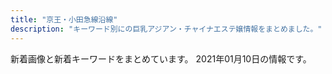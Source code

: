 ```yaml
---
title: "京王・小田急線沿線"
description: "キーワード別にの巨乳アジアン・チャイナエステ嬢情報をまとめました。"
---
```


新着画像と新着キーワードをまとめています。
2021年01月10日の情報です。

<DmmAffiliateIns />
<KeywordTable
  shops={
    [
    {
        "img_links": [
            "http://space.iyasi.me/layer/images/top/top_01.jpg",
            "http://space.iyasi.me/images/ser2.jpg",
            "http://space.iyasi.me/images/staff6a.jpg",
            "http://space.iyasi.me/images/ser3.jpg",
            "http://space.iyasi.me/layer/images/top/top_04.jpg",
            "http://space.iyasi.me/layer/images/top.jpg",
            "http://space.iyasi.me/images/staff12a.jpg",
            "http://space.iyasi.me/layer/images/top/top_02.jpg",
            "http://space.iyasi.me/images/staff7.jpg",
            "http://space.iyasi.me/images/staff6.jpg",
            "http://space.iyasi.me/images/staff16b.jpg",
            "http://space.iyasi.me/images/wenzi-staff.png",
            "http://space.iyasi.me/images/staff17a.jpg",
            "http://space.iyasi.me/images/staff1.jpg",
            "http://space.iyasi.me/layer/images/top/top_05.jpg",
            "http://space.iyasi.me/images/staff15a.jpg",
            "http://space.iyasi.me/images/staff14a.jpg",
            "http://space.iyasi.me/images/staff16a.jpg",
            "http://space.iyasi.me/images/s_info.png",
            "http://space.iyasi.me/images/staff_bj4.png",
            "http://space.iyasi.me/layer/images/top/top_08.png",
            "http://space.iyasi.me/images/staff13a.jpg",
            "http://space.iyasi.me/images/ser1.jpg",
            "http://space.iyasi.me/images/staff18a.jpg",
            "http://space.iyasi.me/images/1.jpg",
            "http://space.iyasi.me/layer/images/top/top_03.jpg",
            "http://space.iyasi.me/images/top2.jpg",
            "http://space.iyasi.me/images/staff1a.jpg",
            "http://space.iyasi.me/images/s_service.png",
            "http://space.iyasi.me/images/staff2.jpg",
            "http://space.iyasi.me/images/info.png",
            "http://space.iyasi.me/images/top1.jpg",
            "http://space.iyasi.me/images/ser4.jpg",
            "http://space.iyasi.me/layer/images/top/top_06.jpg",
            "http://space.iyasi.me/images/staff_bj1.png"
        ],
        "url": "http://space.iyasi.me/",
        "name": "\u7652\u3057\u7a7a\u9593",
        "station": "\u8056\u8e5f\u685c\u30f6\u4e18\u99c5\u6771\u53e3",
        "keywords": {
            "86": 2,
            "88": 6,
            "85": 3,
            "83": 3,
            "84": 15
        }
    },
    {
        "station": "\u5e9c\u4e2d\u99c5\u5357\u53e3",
        "img_links": [
            "https://aroma-opa.jpn.cm/themes/aroma/template/assets/images/btn_side06.png",
            "https://aroma-opa.jpn.cm/themes/aroma/template/assets/images/tit_news.png",
            "https://aroma-opa.jpn.cm/themes/aroma/template/assets/images/tit_link.png",
            "https://aroma-opa.jpn.cm/photos/17/8180/202101/2101091z1021k9.jpeg",
            "https://assets.jp-navi.info/images/images/nophoto.jpg",
            "https://aroma-opa.jpn.cm/photos/17/8180/202101/21010q05s42106.jpeg",
            "https://file.jp-navi.info/17/8186/202010/201029111622W16.png",
            "https://aroma-opa.jpn.cm/themes/aroma/template/assets/images/btn_side02.png",
            "https://aroma-opa.jpn.cm/themes/aroma/template/assets/images/btn_side04.png",
            "https://aroma-opa.jpn.cm/themes/aroma/template/assets/images/btn_side07.png",
            "https://aroma-opa.jpn.cm/themes/aroma/template/assets/images/card01.jpg",
            "https://file.jp-navi.info/17/8180/202101/21010215552j518.jpeg",
            "https://aroma-opa.jpn.cm/photos/17/8180/202101/2021010814540985.jpg",
            "https://file.jp-navi.info/17/8186/202010/20102Q9125b023.png",
            "https://aroma-opa.jpn.cm/themes/aroma/template/assets/images/btn_side03.png",
            "https://aroma-opa.jpn.cm/themes/aroma/template/assets/images/tit_sch.png",
            "https://assets.jp-navi.info/images/images/es-thumbnail.png",
            "https://aroma-opa.jpn.cm/photos/17/8180/202101/2021010814540897.jpg",
            "https://aroma-opa.jpn.cm/themes/aroma/template/assets/images/btn_side01.png",
            "https://aroma-opa.jpn.cm/themes/aroma/template/assets/images/tit_staff.png",
            "https://aroma-opa.jpn.cm/photos/17/8180/202101/2101091z12n207.jpeg",
            "https://file.jp-navi.info/17/8186/202010/2010291116292Q1.png",
            "https://file.jp-navi.info/17/8180/202012/2012241539323j7.jpeg",
            "https://aroma-opa.jpn.cm/themes/aroma/template/assets/images/card02.jpg",
            "https://aroma-opa.jpn.cm/photos/17/8180/202101/2101091116143a9.jpeg",
            "https://aroma-opa.jpn.cm/photos/17/8180/202101/2021010814540982.jpg",
            "https://file.jp-navi.info/17/8186/202010/2010291203439193.png",
            "https://aroma-opa.jpn.cm/photos/17/8180/202101/21010q05r3cy.jpeg",
            "https://aroma-opa.jpn.cm/themes/aroma/template/assets/images/btn_side05.png",
            "https://aroma-opa.jpn.cm/photos/17/8180/202101/21010q05t210c.jpeg"
        ],
        "keywords": {},
        "name": "Aroma Opa",
        "url": "https://aroma-opa.jpn.cm/"
    },
    {
        "station": "\u4ee3\u3005\u6728\u4e0a\u539f\u99c5\u5357\u53e3",
        "name": "for you",
        "keywords": {
            "86": 18,
            "E": 4,
            "87": 2,
            "D": 16
        },
        "img_links": [
            "http://aroma-relax.red/img/f2.jpg",
            "http://aroma-relax.red/img/f1.jpg",
            "http://aroma-relax.red/img/cg04.jpg",
            "http://aroma-relax.red/img/top.jpg",
            "http://aroma-relax.red/img/cg09.jpg",
            "http://aroma-relax.red/img/no.png",
            "http://aroma-relax.red/img/stafft.jpg",
            "http://aroma-relax.red/img/f4.jpg",
            "http://aroma-relax.red/img/cg10.jpg",
            "http://aroma-relax.red/img/cg03.jpg",
            "http://aroma-relax.red/img/cg01.jpg",
            "http://aroma-relax.red/img/cg02.jpg",
            "http://aroma-relax.red/img/f3.jpg",
            "http://aroma-relax.red/img/cg08.jpg",
            "http://aroma-relax.red/img/cg07.jpg",
            "http://aroma-relax.red/img/cg06.jpg",
            "http://aroma-relax.red/img/cg05.jpg",
            "http://aroma-relax.red/img/l.png",
            "http://aroma-relax.red/img/footer.jpg"
        ],
        "url": "http://aroma-relax.red/"
    },
    {
        "name": "U\uff06ME",
        "keywords": {
            "86": 1,
            "D": 36,
            "E": 4
        },
        "img_links": [
            "http://massage-relax.pink/images/ttl-qrf.png",
            "http://massage-relax.pink/images/acc.jpg",
            "http://massage-relax.pink/images/txt-header-storeinfo.png",
            "http://massage-relax.pink/images/img-header-mainvisual01.jpg",
            "http://massage-relax.pink/images/cg11.jpg",
            "http://massage-relax.pink/images/ttl-qr.png",
            "http://massage-relax.pink/images/cg05.jpg",
            "http://massage-relax.pink/images/img-therapistt.jpg",
            "http://massage-relax.pink/images/bnr-campaign01.jpg",
            "http://massage-relax.pink/images/img-linkt.jpg",
            "http://massage-relax.pink/images/cg07.jpg",
            "http://massage-relax.pink/images/cg08.jpg",
            "http://massage-relax.pink/images/cg03.jpg",
            "http://massage-relax.pink/images/cg10.jpg",
            "http://massage-relax.pink/images/cg01.jpg",
            "http://massage-relax.pink/images/bg-image-consept.png",
            "http://massage-relax.pink/images/bg-image-consept02.png",
            "http://massage-relax.pink/images/cg12.jpg",
            "http://massage-relax.pink/images/txt-header-phonet.png",
            "http://massage-relax.pink/images/ttl-conceptt.png",
            "http://massage-relax.pink/images/ttl-pickupt.png",
            "http://massage-relax.pink/images/ttl-information.png",
            "http://massage-relax.pink/images/img-therapist.jpg",
            "http://massage-relax.pink/images/ttl-concept.png",
            "http://massage-relax.pink/images/ttl-concept2t.png",
            "http://massage-relax.pink/images/bnr-sp-campaign01.jpg",
            "http://massage-relax.pink/images/cg09.jpg",
            "http://massage-relax.pink/images/ttl-concept2.png",
            "http://massage-relax.pink/images/ttl-therapist.png",
            "http://massage-relax.pink/images/img-link.jpg",
            "http://massage-relax.pink/images/img-header-mainvisual01t.jpg",
            "http://massage-relax.pink/images/qr.jpg",
            "http://massage-relax.pink/images/txt-header-phone.png",
            "http://massage-relax.pink/images/ttl-pickup.png",
            "http://massage-relax.pink/images/txt-footer-copyright.png",
            "http://massage-relax.pink/images/ttl-informationt.png",
            "http://massage-relax.pink/images/ttl-link.png",
            "http://massage-relax.pink/images/ttl-qrt.png",
            "http://massage-relax.pink/images/cg02.jpg"
        ],
        "url": "http://massage-relax.pink/",
        "station": "\u660e\u5927\u524d\u99c5\u4e2d\u592e\u53e3"
    },
    {
        "station": "\u6c38\u5c71\u99c5",
        "img_links": [
            "http://koibito.ies.fun/photos/sites/63/2019/05/2019052109501094.jpg",
            "http://koibito.ies.fun/images/themes/blue/s_staff.png",
            "http://koibito.ies.fun/images/room1.jpg",
            "http://koibito.ies.fun/photos/sites/63/2020/06/2020062805202021.jpg",
            "http://koibito.ies.fun/images/room4.jpg",
            "http://koibito.ies.fun/photos/sites/63/2019/12/2019120607331912.jpg",
            "http://koibito.ies.fun/photos/sites/63/2020/12/2020122705143116.jpg",
            "http://koibito.ies.fun/images/room3.jpg",
            "http://koibito.ies.fun/images/themes/blue/s_pickup.png",
            "http://koibito.ies.fun/images/room2.jpg",
            "http://koibito.ies.fun/photos/sites/63/2020/05/2020052810063853.jpg",
            "http://koibito.ies.fun/images/themes/blue/line.png",
            "http://koibito.ies.fun/images/themes/blue/s_news.png",
            "http://koibito.ies.fun/images/themes/blue/s_ranking.png",
            "http://koibito.ies.fun/photos/sites/63/2020/05/2020052008032654.jpg",
            "http://koibito.ies.fun/images/themes/blue/r3.jpg",
            "http://koibito.ies.fun/images/themes/blue/no2.png",
            "http://koibito.ies.fun/images/themes/blue/mobile.jpg",
            "http://koibito.ies.fun/images/themes/blue/s_link.png",
            "http://koibito.ies.fun/photos/sites/63/2019/11/2019111307510650.jpg",
            "http://koibito.ies.fun/images/themes/blue/no1.png",
            "http://koibito.ies.fun/images/themes/blue/s_newface.png",
            "http://koibito.ies.fun/images/themes/blue/s_zysx.png"
        ],
        "url": "http://koibito.ies.fun/",
        "name": "\u604b\u4eba",
        "keywords": {
            "88": 12,
            "E": 18,
            "83": 6,
            "C": 28,
            "86": 6,
            "87": 18,
            "D": 18
        }
    },
    {
        "url": "http://www.iyashikukan.xyz/",
        "keywords": {},
        "img_links": [
            "http://www.iyashikukan.xyz/images/top/top-foot_05.png",
            "http://www.iyashikukan.xyz/images/staff/10/satomi.jpg",
            "http://www.iyashikukan.xyz/images/index-rin_14.jpg",
            "http://www.iyashikukan.xyz/images/top/t3.jpg",
            "http://www.iyashikukan.xyz/images/index-rin_02.jpg",
            "http://www.iyashikukan.xyz/images/index-rin_04.jpg",
            "http://www.iyashikukan.xyz/images/top/t3.png",
            "http://www.iyashikukan.xyz/images/staff/10/nana.jpg",
            "http://www.iyashikukan.xyz/images/nav/nav-t-sys.jpg",
            "http://www.iyashikukan.xyz/images/staff/9/39-02a.jpg",
            "http://www.iyashikukan.xyz/images/staff/10/2.jpg",
            "http://www.iyashikukan.xyz/images/staff/10/1.jpg",
            "http://www.iyashikukan.xyz/images/index-rin_16.jpg",
            "http://www.iyashikukan.xyz/images/index-rin_20.jpg",
            "http://www.iyashikukan.xyz/images/top/top-foot_03.png",
            "http://www.iyashikukan.xyz/images/lanmu-t-st.jpg",
            "http://www.iyashikukan.xyz/images/nav/nav-t-job.jpg",
            "http://www.iyashikukan.xyz/images/staff/10/mimi.jpg",
            "http://www.iyashikukan.xyz/images/top/t2.jpg",
            "http://www.iyashikukan.xyz/images/shop/r5.jpg",
            "http://www.iyashikukan.xyz/images/lanmu-t-st2.jpg",
            "http://www.iyashikukan.xyz/images/staff/10/sayaka22.jpg",
            "http://www.iyashikukan.xyz/images/top/top-foot_04.png"
        ],
        "station": "\u5343\u6b73\u70cf\u5c71\u99c5\u5317\u53e3",
        "name": "\u7652\u3057\u306e\u7a7a\u9593"
    },
    {
        "url": "http://est-massage.xyz/",
        "img_links": [
            "http://est-massage.xyz/images/cg18.jpg",
            "http://est-massage.xyz/images/foot_tel.png",
            "http://est-massage.xyz/images/cg032.jpg",
            "http://est-massage.xyz/images/cg022.jpg",
            "http://est-massage.xyz/images/cg102.jpg",
            "http://est-massage.xyz/images/sy2.jpg",
            "http://est-massage.xyz/images/cg01.jpg",
            "http://est-massage.xyz/images/cg082.jpg",
            "http://est-massage.xyz/images/cg16.jpg",
            "http://est-massage.xyz/images/cg111.jpg",
            "http://est-massage.xyz/images/cg181.jpg",
            "http://est-massage.xyz/images/88_31.png",
            "http://est-massage.xyz/images/cg09.jpg",
            "http://est-massage.xyz/images/cg11.jpg",
            "http://est-massage.xyz/images/cg17.jpg",
            "http://est-massage.xyz/images/side_tel.png",
            "http://est-massage.xyz/images/ncg.jpg",
            "http://est-massage.xyz/images/cg101.jpg",
            "http://est-massage.xyz/images/cg152.jpg",
            "http://est-massage.xyz/images/cg081.jpg",
            "http://est-massage.xyz/images/cg06.jpg",
            "http://est-massage.xyz/images/cg051.jpg",
            "http://est-massage.xyz/images/cg021.jpg",
            "http://est-massage.xyz/images/bn01.jpg",
            "http://est-massage.xyz/images/cg19.jpg",
            "http://est-massage.xyz/images/cg12.jpg",
            "http://est-massage.xyz/images/cg161.jpg",
            "http://est-massage.xyz/images/cg011.jpg",
            "http://est-massage.xyz/images/cg182.jpg",
            "http://est-massage.xyz/images/head_tell2.png",
            "http://est-massage.xyz/images/cg02.jpg",
            "http://est-massage.xyz/images/head_tell.png",
            "http://est-massage.xyz/images/cg07.jpg",
            "http://est-massage.xyz/images/cg10.jpg",
            "http://est-massage.xyz/images/200_40.png",
            "http://est-massage.xyz/images/cg15.jpg",
            "http://est-massage.xyz/images/cg191.jpg",
            "http://est-massage.xyz/images/cg041.jpg",
            "http://est-massage.xyz/images/r2.jpg",
            "http://est-massage.xyz/images/bn02.jpg",
            "http://est-massage.xyz/images/r1.jpg",
            "http://est-massage.xyz/images/468_60.png",
            "http://est-massage.xyz/images/cg03.jpg",
            "http://est-massage.xyz/images/cg151.jpg",
            "http://est-massage.xyz/images/cg052.jpg",
            "http://est-massage.xyz/images/bn03.jpg",
            "http://est-massage.xyz/images/cg04.jpg",
            "http://est-massage.xyz/images/cg08.jpg",
            "http://est-massage.xyz/images/250_50.png",
            "http://est-massage.xyz/images/r3.jpg",
            "http://est-massage.xyz/images/cg031.jpg",
            "http://est-massage.xyz/images/cg05.jpg",
            "http://est-massage.xyz/images/sy1.jpg"
        ],
        "keywords": {
            "E": 6,
            "84": 12,
            "C": 12,
            "D": 31,
            "85": 11,
            "83": 6,
            "86": 21,
            "87": 3,
            "88": 5
        },
        "name": "Oasis\uff5e\u30aa\u30a2\u30b7\u30b9\uff5e",
        "station": "\u7b39\u585a\u99c5\u5317\u53e3"
    },
    {
        "img_links": [
            "http://pre-cious.work/images/b2.jpg",
            "http://pre-cious.work/img/mimi1.jpg",
            "http://pre-cious.work/sp/images/b1.jpg",
            "http://pre-cious.work/images/2.jpg",
            "http://pre-cious.work/sp/images/interior_t.jpg",
            "http://pre-cious.work/images/b3.jpg",
            "http://pre-cious.work/images/int2.png",
            "http://pre-cious.work/sp/images/b2.jpg",
            "http://pre-cious.work/sp/images/newsb.png",
            "http://pre-cious.work/img/yuyu1.jpg",
            "http://pre-cious.work/images/tr.jpg",
            "http://pre-cious.work/images/3.jpg",
            "http://pre-cious.work/sp/images/news.jpg",
            "http://pre-cious.work/sp/img/mimi1.jpg",
            "http://pre-cious.work/images/interior_t.jpg",
            "http://pre-cious.work/sp/menu/staff.jpg",
            "http://pre-cious.work/sp/images/footer.png",
            "http://pre-cious.work/images/rec2.png",
            "http://pre-cious.work/sp/images/b3.jpg",
            "http://pre-cious.work/img/ringo1.jpg",
            "http://pre-cious.work/sp/img/yaya1.jpg",
            "http://pre-cious.work/sp/img/momo1.jpg",
            "http://pre-cious.work/sp/images/head.jpg",
            "http://pre-cious.work/images/staff_t.jpg",
            "http://pre-cious.work/images/sys.png",
            "http://pre-cious.work/sp/images/int2.png",
            "http://pre-cious.work/sp/staff/mika.jpg",
            "http://pre-cious.work/images/5.jpg",
            "http://pre-cious.work/sp/staff/yaya.jpg",
            "http://pre-cious.work/sp/images/int1.jpg",
            "http://pre-cious.work/images/4.jpg",
            "http://pre-cious.work/sp/img/mika1.jpg",
            "http://pre-cious.work/img/yaya1.jpg",
            "http://pre-cious.work/sp/images/6.jpg",
            "http://pre-cious.work/sp/images/2.jpg",
            "http://pre-cious.work/sp/staff/momo.jpg",
            "http://pre-cious.work/sp/images/tel.jpg",
            "http://pre-cious.work/images/ta.jpg",
            "http://pre-cious.work/sp/staff/yuyu.jpg",
            "http://pre-cious.work/sp/img/yuyu1.jpg",
            "http://pre-cious.work/sp/images/5.jpg",
            "http://pre-cious.work/img/mika1.jpg",
            "http://pre-cious.work/sp/images/sys.png",
            "http://pre-cious.work/images/sm.jpg",
            "http://pre-cious.work/sp/menu/top.jpg",
            "http://pre-cious.work/images/6.jpg",
            "http://pre-cious.work/sp/staff/mimi.jpg",
            "http://pre-cious.work/img/momo1.jpg",
            "http://pre-cious.work/images/1.jpg",
            "http://pre-cious.work/images/b1.jpg",
            "http://pre-cious.work/sp/images/rec2.png",
            "http://pre-cious.work/images/news.jpg",
            "http://pre-cious.work/sp/images/1.jpg",
            "http://pre-cious.work/sp/images/staff_t.jpg",
            "http://pre-cious.work/sp/images/3.jpg",
            "http://pre-cious.work/sp/images/4.jpg",
            "http://pre-cious.work/sp/images/rec1.png",
            "http://pre-cious.work/images/rec1.png",
            "http://pre-cious.work/sp/staff/ringo.jpg",
            "http://pre-cious.work/sp/img/ringo1.jpg",
            "http://pre-cious.work/images/int1.png",
            "http://pre-cious.work/images/head.jpg"
        ],
        "url": "http://pre-cious.work/",
        "name": "\u30e9\u30d6\u30cf\u30fc\u30c8",
        "station": "JR\u7a32\u7530\u5824\u99c5",
        "keywords": {}
    },
    {
        "img_links": [
            "http://est70.jp/nch/images/phone.png",
            "http://est70.jp/nch/images/bt5.png",
            "http://est70.jp/nch/images/headp.png",
            "http://est70.jp/nch/images/bt4.png",
            "http://est70.jp/nch/girl/g02.png",
            "http://est70.jp/nch/girl/g03.png",
            "http://est70.jp/nch/images/facial-massage.png",
            "http://est70.jp/nch/images/bt1.png",
            "http://est70.jp/nch/images/footer.png",
            "http://est70.jp/nch/girl/g01.png",
            "http://est70.jp/nch/girl/g04.png",
            "http://est70.jp/nch/images/bt3.png",
            "http://est70.jp/nch/images/bt2.png",
            "http://est70.jp/nch/images/top.png",
            "http://est70.jp/nch/images/bt6.png"
        ],
        "keywords": {},
        "url": "http://est70.jp/nch/",
        "name": "N.\u30c1\u30a7\u30ea\u30fc",
        "station": "\u767b\u6238\u99c5"
    },
    {
        "keywords": {},
        "url": "http://inadazutsumi.work/",
        "img_links": [
            "http://inadazutsumi.work/images/g4.jpg",
            "http://inadazutsumi.work/images/g5.jpg",
            "http://inadazutsumi.work/images/tel.jpg",
            "http://inadazutsumi.work/images/g0.jpg",
            "http://inadazutsumi.work/images/g2.jpg",
            "http://inadazutsumi.work/images/top.jpg",
            "http://inadazutsumi.work/images/g1.jpg",
            "http://inadazutsumi.work/images/g3.jpg",
            "http://inadazutsumi.work/images/mobile.jpg",
            "http://inadazutsumi.work/images/zi_staff.png"
        ],
        "station": "JR\u7a32\u7530\u5824\u99c5",
        "name": "\u30c1\u30e3\u30fc\u30df\u30f3\u30b0"
    },
    {
        "url": "http://hatagayarelax.xyz/",
        "station": "\u5e61\u30f6\u8c37\u99c5\u5317\u53e3",
        "name": "\u30e9\u30c3\u30ad\u30fc",
        "keywords": {},
        "img_links": [
            "http://hatagayarelax.xyz/staff/sizuka/01.jpg",
            "http://hatagayarelax.xyz/staff/yuna/02.jpg",
            "http://hatagayarelax.xyz/staff/rora/01.jpg",
            "http://hatagayarelax.xyz/css/top-left02.jpg",
            "http://hatagayarelax.xyz/css/nav/nav-003.jpg",
            "http://hatagayarelax.xyz/css/top-left0001.jpg",
            "http://hatagayarelax.xyz/staff/erika/01.jpg",
            "http://hatagayarelax.xyz/css/top02.jpg",
            "http://hatagayarelax.xyz/staff/yuna/01.jpg",
            "http://hatagayarelax.xyz/css/staff/up.jpg",
            "http://hatagayarelax.xyz/staff/yuyu/01.jpg",
            "http://hatagayarelax.xyz/css/nav/nav-004.jpg",
            "http://hatagayarelax.xyz/staff/nana/01.jpg",
            "http://hatagayarelax.xyz/staff/emi/01.jpg",
            "http://hatagayarelax.xyz/staff/miho/01.jpg",
            "http://hatagayarelax.xyz/staff/yuyu/02.jpg",
            "http://hatagayarelax.xyz/staff/airi/01.jpg",
            "http://hatagayarelax.xyz/css/tel01.png",
            "http://hatagayarelax.xyz/staff/hana/02.jpg",
            "http://hatagayarelax.xyz/staff/hana/01.jpg",
            "http://hatagayarelax.xyz/staff/yuu/01.jpg",
            "http://hatagayarelax.xyz/staff/yuki/01.jpg",
            "http://hatagayarelax.xyz/css/nav/nav-002.jpg",
            "http://hatagayarelax.xyz/staff/sakura/01.jpg",
            "http://hatagayarelax.xyz/staff/miho/02.jpg",
            "http://hatagayarelax.xyz/css/nav/nav-005.jpg",
            "http://hatagayarelax.xyz/css/nav/nav-001.jpg",
            "http://hatagayarelax.xyz/css/staff/new.jpg",
            "http://hatagayarelax.xyz/staff/mie/01.jpg",
            "http://hatagayarelax.xyz/staff/airi/02.jpg",
            "http://hatagayarelax.xyz/css/nav/nav-006.jpg",
            "http://hatagayarelax.xyz/staff/hina/01.jpg",
            "http://hatagayarelax.xyz/staff/mimi/01.jpg",
            "http://hatagayarelax.xyz/staff/erika/02.jpg",
            "http://hatagayarelax.xyz/staff/sizuka/02.jpg"
        ]
    },
    {
        "keywords": {
            "\u30bb\u30af\u30b7\u30fc": 15
        },
        "img_links": [
            "http://www.sexy.masg.info/images/tel.png",
            "http://www.sexy.masg.info/photo_news/upimg/108215f82f974a7fed_0.jpg",
            "http://www.sexy.masg.info/files/001.jpg",
            "http://www.sexy.masg.info/files/002.jpg",
            "http://www.sexy.masg.info/images/osusume01.png",
            "http://www.sexy.masg.info/files/004.jpg",
            "http://www.sexy.masg.info/photo_news/upimg/108215f82f974a7fed_2.jpg",
            "http://www.sexy.masg.info/photo_news/upimg/137665ff7d57f3cf91_1.jpg",
            "http://www.sexy.masg.info/images/top003.png",
            "http://www.sexy.masg.info/images/nav-004.png",
            "http://www.sexy.masg.info/images/nav-003.png",
            "http://www.sexy.masg.info/files/003.jpg",
            "http://www.sexy.masg.info/images/nav-005.png",
            "http://www.sexy.masg.info/files/006.jpg",
            "http://www.sexy.masg.info/images/nav-002.png",
            "http://www.sexy.masg.info/images/top02-left.png",
            "http://www.sexy.masg.info/photo_news/upimg/108215f82f974a7fed_1.jpg",
            "http://www.sexy.masg.info/images/nav-006.png",
            "http://www.sexy.masg.info/files/005.jpg",
            "http://www.sexy.masg.info/images/nav-001.png",
            "http://www.sexy.masg.info/images/top01.png",
            "http://www.sexy.masg.info/photo_news/upimg/137665ff7d57f3cf91_0.jpg"
        ],
        "station": "\u3064\u3064\u3058\u30f6\u4e18\u99c5\u5357\u53e3",
        "url": "http://www.sexy.masg.info/",
        "name": "\u30bb\u30af\u30b7\u30fc\u30ac\u30fc\u30eb"
    },
    {
        "keywords": {},
        "img_links": [
            "http://sweet-heart.work/images/3.jpg",
            "http://sweet-heart.work/images/5.jpg",
            "http://sweet-heart.work/images/sys.jpg",
            "http://sweet-heart.work/img/pi.jpg",
            "http://sweet-heart.work/images/tr.jpg",
            "http://sweet-heart.work/img/maria1.jpg",
            "http://sweet-heart.work/img/anna1.jpg",
            "http://sweet-heart.work/images/interior_t.png",
            "http://sweet-heart.work/img/nana.jpg",
            "http://sweet-heart.work/images/mobile.jpg",
            "http://sweet-heart.work/images/2.jpg",
            "http://sweet-heart.work/img/pi1.jpg",
            "http://sweet-heart.work/images/1.jpg",
            "http://sweet-heart.work/i/img/anna.jpg",
            "http://sweet-heart.work/images/int2.jpg",
            "http://sweet-heart.work/i/img/nana.jpg",
            "http://sweet-heart.work/images/b2.jpg",
            "http://sweet-heart.work/img/maria.jpg",
            "http://sweet-heart.work/img/anna.jpg",
            "http://sweet-heart.work/images/rem.jpg",
            "http://sweet-heart.work/i/img/mimi.jpg",
            "http://sweet-heart.work/images/4.jpg",
            "http://sweet-heart.work/images/b1.jpg",
            "http://sweet-heart.work/images/news.jpg",
            "http://sweet-heart.work/images/int1.jpg",
            "http://sweet-heart.work/images/head.jpg",
            "http://sweet-heart.work/i/img/pi.jpg",
            "http://sweet-heart.work/i/img/maria.jpg",
            "http://sweet-heart.work/img/mimi1.jpg",
            "http://sweet-heart.work/img/mimi.jpg",
            "http://sweet-heart.work/images/ta.jpg",
            "http://sweet-heart.work/images/staff_t.png",
            "http://sweet-heart.work/img/nana1.jpg",
            "http://sweet-heart.work/images/att.png"
        ],
        "url": "http://sweet-heart.work/",
        "name": "Sweet Heart",
        "station": "\u5e9c\u4e2d\u99c5\u5317\u53e3"
    },
    {
        "station": "\u5e61\u30f6\u8c37\u99c5",
        "url": "http://37.esnavi.work/",
        "img_links": [
            "http://37.esnavi.work/tel.jpg",
            "http://37.esnavi.work/nbj3.jpg",
            "http://37.esnavi.work/room4.jpg",
            "http://37.esnavi.work/service1.jpg",
            "http://37.esnavi.work/room1.jpg",
            "http://37.esnavi.work/2/uploadimg/1599474468.jpg",
            "http://37.esnavi.work/service4.jpg",
            "http://37.esnavi.work/s_staff.png",
            "http://37.esnavi.work/top.png",
            "http://37.esnavi.work/2/uploadimg/1609226185.jpg",
            "http://37.esnavi.work/s_pick.jpg",
            "http://37.esnavi.work/2/uploadimg/1599391670.jpg",
            "http://37.esnavi.work/service3.jpg",
            "http://37.esnavi.work/acc.jpg",
            "http://37.esnavi.work/room2.jpg",
            "http://37.esnavi.work/info.jpg",
            "http://37.esnavi.work/2/uploadimg/1609226359.jpg",
            "http://37.esnavi.work/room3.jpg",
            "http://37.esnavi.work/2/uploadimg/1589374736.jpg",
            "http://37.esnavi.work/2/uploadimg/1602659461.jpg",
            "http://37.esnavi.work/service2.jpg",
            "http://37.esnavi.work/2/uploadimg/1586429606.jpg",
            "http://37.esnavi.work/2/uploadimg/1587726066.jpg",
            "http://37.esnavi.work/2/uploadimg/1586429676.jpg",
            "http://37.esnavi.work/s_news.jpg"
        ],
        "name": "37\u2103",
        "keywords": {
            "86": 6,
            "98": 2,
            "C": 8,
            "G": 2,
            "87": 2,
            "D": 4,
            "84": 2,
            "83": 6
        }
    },
    {
        "url": "https://tama-mensesthe.com/",
        "img_links": [
            "https://tama-mensesthe.com/room/esthe3.jpg",
            "https://tama-mensesthe.com/button/blog.png",
            "https://tama-mensesthe.com//images/footer-r.png",
            "https://hamamatsucho-esthe.work/icon/facebook.png",
            "https://tama-mensesthe.com/room/1-l.jpg",
            "https://tama-mensesthe.com/room/1-s.jpg",
            "https://tama-mensesthe.com/staff/eri-s1.jpg",
            "https://tama-mensesthe.com/staff/momo-s2.jpg",
            "https://tama-mensesthe.com/icon/yelp.png",
            "https://tama-mensesthe.com/staff/yuyu-l1.jpg",
            "https://kannai-mensesthe.com/images/footer-l.png",
            "https://tama-mensesthe.com/staff/miki-s1.jpg",
            "https://tama-mensesthe.com/menu/blog.png",
            "https://tama-mensesthe.com/room/esthe1.jpg",
            "https://tama-mensesthe.com/images/header3.png",
            "https://tama-mensesthe.com/room/3-s.jpg",
            "https://tama-mensesthe.com/staff/mirai-s1.jpg",
            "https://tama-mensesthe.com/images/footer-l.png",
            "https://tama-mensesthe.com/room/4-l.jpg",
            "https://tama-mensesthe.com/room/4-s.jpg",
            "https://tama-mensesthe.com/staff/miki-l1.jpg",
            "https://tama-mensesthe.com/staff/aya-s1.jpg",
            "https://tama-mensesthe.com/staff/coco-l1.jpg",
            "https://tama-mensesthe.com/2020/10/06/mirai-s1.jpg",
            "https://tama-mensesthe.com/images/main-sp.jpg",
            "https://tama-mensesthe.com/button/home.png",
            "https://tama-mensesthe.com/images/clear.png",
            "https://tama-mensesthe.com/2020/11/27/miki-s1.jpg",
            "https://tama-mensesthe.com/staff/mimi-l1.jpg",
            "https://tama-mensesthe.com/room/esthe2.jpg",
            "https://tama-mensesthe.com/staff/yuri-s1.jpg",
            "https://tama-mensesthe.com/menu/home.png",
            "https://tama-mensesthe.com/2020/01/15/momo-s1.jpg",
            "https://tama-mensesthe.com/images/main1.jpg",
            "https://hamamatsucho-esthe.work/icon/twitter.png",
            "https://tama-mensesthe.com/staff/yuri-l1.jpg",
            "https://tama-mensesthe.com/staff/aya-l1.jpg",
            "https://tama-mensesthe.com/menu/staff.png",
            "https://tama-mensesthe.com/images/flower.png",
            "https://tama-mensesthe.com/staff/eri-l1.jpg",
            "https://tama-mensesthe.com/staff/yuyu-s1.jpg",
            "https://tama-mensesthe.com/staff/mimi-s1.jpg",
            "https://tama-mensesthe.com/button/staff.png",
            "https://tama-mensesthe.com/room/3-l.jpg",
            "https://tama-mensesthe.com/2020/07/04/eri-s1.jpg",
            "https://tama-mensesthe.com/room/2-s.jpg",
            "https://tama-mensesthe.com/staff/nana-s1.jpg",
            "https://tama-mensesthe.com/2019/12/25/miki-s1.jpg",
            "https://hamamatsucho-esthe.work/icon/line.png",
            "https://tama-mensesthe.com/staff/yumi-l1.jpg",
            "https://tama-mensesthe.com/staff/coco-s1.jpg",
            "https://kannai-mensesthe.com//images/footer-r.png",
            "https://tama-mensesthe.com/staff/momo-l1.jpg",
            "https://tama-mensesthe.com/staff/momo-s1.jpg",
            "https://tama-mensesthe.com/2020/10/06/aya-s1.jpg",
            "https://tama-mensesthe.com/staff/momo-l2.jpg",
            "https://tama-mensesthe.com/staff/mirai-l1.jpg",
            "https://tama-mensesthe.com/link/mens-esthe.png",
            "https://tama-mensesthe.com/staff/nana-l1.jpg",
            "https://tama-mensesthe.com/staff/yumi-s1.jpg",
            "https://tama-mensesthe.com/2021/01/06/nana-s1.jpg",
            "https://tama-mensesthe.com/menu/info.png",
            "https://tama-mensesthe.com/room/2-l.jpg",
            "https://tama-mensesthe.com/2020/10/24/yumi-s1.jpg"
        ],
        "station": "\u8056\u8e5f\u685c\u30f6\u4e18\u99c5\u897f\u53e3",
        "keywords": {
            "88": 12,
            "86": 12,
            "90": 72,
            "92": 24,
            "87": 12
        },
        "name": "Lotus \uff5e\u30ed\u30fc\u30bf\u30b9\uff5e"
    },
    {
        "keywords": {},
        "name": "\u624b\u3082\u307f",
        "img_links": [
            "http://noborito-es.xyz/images/g7.jpg",
            "http://noborito-es.xyz/images/g1.jpg",
            "http://noborito-es.xyz/images/g5.jpg",
            "http://noborito-es.xyz/images/02.jpg",
            "http://noborito-es.xyz/images/04.jpg",
            "http://noborito-es.xyz/images/zi_staff.png",
            "http://noborito-es.xyz/images/up.png",
            "http://noborito-es.xyz/images/down.png",
            "http://noborito-es.xyz/images/g3.jpg",
            "http://noborito-es.xyz/images/mobile.png",
            "http://noborito-es.xyz/images/g0.jpg",
            "http://noborito-es.xyz/images/g2.jpg",
            "http://noborito-es.xyz/images/g6.jpg",
            "http://noborito-es.xyz/images/flash2.jpg",
            "http://noborito-es.xyz/images/01.jpg",
            "http://noborito-es.xyz/images/kana.jpg",
            "http://noborito-es.xyz/images/g4.jpg",
            "http://noborito-es.xyz/images/info.png",
            "http://noborito-es.xyz/images/flash1.jpg"
        ],
        "url": "http://noborito-es.xyz/",
        "station": "JR\u7a32\u7530\u5824\u99c5\u5357\u53e3"
    },
    {
        "keywords": {
            "C": 23,
            "86": 10
        },
        "img_links": [
            "http://cinderella-princess.net/images/staff4.jpg",
            "http://cinderella-princess.net/images/movie.jpg",
            "http://cinderella-princess.net/images/s_news.jpg",
            "http://cinderella-princess.net/images/nei_bj2.jpg",
            "http://cinderella-princess.net/images/s_chedule.jpg",
            "http://cinderella-princess.net/images/staff1.jpg",
            "http://cinderella-princess.net/images/staff0.jpg",
            "http://cinderella-princess.net/images/room1.jpg",
            "http://cinderella-princess.net/images/room3.jpg",
            "http://cinderella-princess.net/images/staff3.jpg",
            "http://cinderella-princess.net/images/mobile.jpg",
            "http://cinderella-princess.net/images/girl-z2.jpg",
            "http://cinderella-princess.net/images/tel.jpg",
            "http://cinderella-princess.net/images/room4.jpg",
            "http://cinderella-princess.net/links/esthe-summit.jpg",
            "http://cinderella-princess.net/images/staff2.jpg",
            "http://cinderella-princess.net/images/girl-z1.jpg",
            "http://cinderella-princess.net/images/s_link.jpg",
            "http://cinderella-princess.net/images/room2.jpg",
            "http://cinderella-princess.net/images/s_staff.jpg"
        ],
        "url": "http://cinderella-princess.net",
        "name": "\u30ea\u30e9\u30af\u30bc\u30fc\u30b7\u30e7\u30f3\u6075",
        "station": "\u767e\u5408\u30f6\u4e18\u99c5\u5317\u53e3"
    },
    {
        "station": "\u5e9c\u4e2d\u99c5",
        "keywords": {
            "86": 2,
            "D": 2,
            "87": 1,
            "C": 1
        },
        "url": "http://www.ginnosuzu.relaxjp.info/",
        "name": "\u9280\u306e\u9234",
        "img_links": [
            "http://www.ginnosuzu.relaxjp.info/images/s1.png",
            "http://www.ginnosuzu.relaxjp.info/images/head.jpg",
            "http://www.ginnosuzu.relaxjp.info/files/002.jpg",
            "http://www.ginnosuzu.relaxjp.info/images/interior_t.jpg",
            "http://www.ginnosuzu.relaxjp.info/images/int3.jpg",
            "http://www.ginnosuzu.relaxjp.info/images/h_line.jpg",
            "http://www.ginnosuzu.relaxjp.info/images/tel.jpg",
            "http://www.ginnosuzu.relaxjp.info/files/001.jpg",
            "http://www.ginnosuzu.relaxjp.info/images/news.png",
            "http://www.ginnosuzu.relaxjp.info/images/staff_t.jpg",
            "http://www.ginnosuzu.relaxjp.info/images/mobile.jpg",
            "http://www.ginnosuzu.relaxjp.info/images/sys.jpg",
            "http://www.ginnosuzu.relaxjp.info/files/003.jpg",
            "http://www.ginnosuzu.relaxjp.info/images/int1.jpg",
            "http://www.ginnosuzu.relaxjp.info/images/int2.jpg",
            "http://www.ginnosuzu.relaxjp.info/images/tg.jpg"
        ]
    },
    {
        "keywords": {
            "86": 20
        },
        "station": "\u8abf\u5e03\u99c5\u6771\u53e3",
        "img_links": [
            "http://esthe-massage.blue/images/info.png",
            "http://esthe-massage.blue/images/cg03.jpg",
            "http://esthe-massage.blue/images/esthe2.jpg",
            "http://esthe-massage.blue/images/esthe1.jpg",
            "http://esthe-massage.blue/images/home.png",
            "http://esthe-massage.blue/images/main-sp.jpg",
            "http://esthe-massage.blue/images/friend.png",
            "http://esthe-massage.blue/images/cg05.jpg",
            "http://esthe-massage.blue/images/link.png",
            "http://esthe-massage.blue/images/gallery.png",
            "http://esthe-massage.blue/images/acc.jpg",
            "http://esthe-massage.blue/images/staff.png",
            "http://esthe-massage.blue/images/home_002.png",
            "http://esthe-massage.blue/images/cg01.jpg",
            "http://esthe-massage.blue/images/blog_002.png",
            "http://esthe-massage.blue/images/header3.png",
            "http://esthe-massage.blue/images/clear.png",
            "http://esthe-massage.blue/images/esthe3.jpg",
            "http://esthe-massage.blue/images/main1.jpg",
            "http://esthe-massage.blue/images/cg04.jpg"
        ],
        "name": "A\u30b7\u30fc\u30ba",
        "url": "http://esthe-massage.blue/"
    },
    {
        "station": "\u5e9c\u4e2d\u99c5\u5317\u53e3",
        "name": "Olive \uff5e\u30aa\u30ea\u30fc\u30d6\uff5e",
        "keywords": {},
        "img_links": [
            "http://www.fuwa.work/images/int1.png",
            "http://www.fuwa.work/images/interior_t.png",
            "http://www.fuwa.work/images/sys2.jpg",
            "http://www.fuwa.work/images/head.jpg",
            "http://www.fuwa.work/staff/nana.jpg",
            "http://www.fuwa.work/img/moe1.jpg",
            "http://www.fuwa.work/images/news.jpg",
            "http://www.fuwa.work/staff/moe.jpg",
            "http://www.fuwa.work/images/line.png",
            "http://www.fuwa.work/staff/anata.jpg",
            "http://www.fuwa.work/images/int2.png",
            "http://www.fuwa.work/images/sys4.png",
            "http://www.fuwa.work/images/rec.jpg",
            "http://www.fuwa.work/staff/mimi.jpg",
            "http://www.fuwa.work/images/sys3.jpg",
            "http://www.fuwa.work/images/sys1.jpg",
            "http://www.fuwa.work/images/mobile.jpg",
            "http://www.fuwa.work/img/anata1.jpg",
            "http://www.fuwa.work/img/nana2.jpg",
            "http://www.fuwa.work/img/nana1.jpg",
            "http://www.fuwa.work/img/moe2.jpg",
            "http://www.fuwa.work/images/staff_t.png",
            "http://www.fuwa.work/images/info.png",
            "http://www.fuwa.work/img/mimi1.jpg"
        ],
        "url": "http://www.fuwa.work/"
    },
    {
        "keywords": {
            "87": 12,
            "D": 18,
            "85": 6
        },
        "station": "\u5e9c\u4e2d\u99c5\u5357\u53e3",
        "img_links": [
            "http://rakuraku.iest.info/images/room2.jpg",
            "http://rakuraku.iest.info/images/room4.jpg",
            "http://rakuraku.iest.info/images/top.png",
            "http://rakuraku.iest.info/photos/sites/63/2020/11/202011280251250.jpg",
            "http://rakuraku.iest.info/images/mainimg.jpg",
            "http://rakuraku.iest.info/images/spmainimg.jpg",
            "http://rakuraku.iest.info/photos/sites/63/2020/12/2020121101591939.jpg",
            "http://rakuraku.iest.info/photos/sites/63/2020/09/2020092810070514.jpg",
            "http://rakuraku.iest.info/images/pagetop.png",
            "http://rakuraku.iest.info/images/room3.jpg",
            "http://rakuraku.iest.info/images/staff0.jpg",
            "http://rakuraku.iest.info/images/room6.jpg",
            "http://rakuraku.iest.info/images/room5.jpg",
            "http://rakuraku.iest.info/images/room1.jpg"
        ],
        "name": "\u3089\u304f\u3089\u304f",
        "url": "http://rakuraku.iest.info/"
    },
    {
        "img_links": [
            "http://relax-esthe.net/img/t1.jpg",
            "http://relax-esthe.net/img/t5.jpg",
            "http://relax-esthe.net/img/top.png",
            "http://relax-esthe.net/img/mx.png",
            "http://relax-esthe.net/img/r1.jpg",
            "http://relax-esthe.net/img/rb.png",
            "http://relax-esthe.net/img/r2.jpg",
            "http://relax-esthe.net/img/cg7.jpg",
            "http://relax-esthe.net/img/t3.jpg",
            "http://relax-esthe.net/img/r3.jpg",
            "http://relax-esthe.net/img/cg2.jpg",
            "http://relax-esthe.net/img/cg3.jpg",
            "http://relax-esthe.net/img/cg4.jpg",
            "http://relax-esthe.net/img/cg1.jpg",
            "http://relax-esthe.net/img/no.png",
            "http://relax-esthe.net/img/t4.jpg",
            "http://relax-esthe.net/img/t2.jpg",
            "http://relax-esthe.net/img/cg10.jpg"
        ],
        "name": "\u82b1\u306e\u9999",
        "url": "http://relax-esthe.net/",
        "keywords": {
            "87": 1,
            "86": 4,
            "88": 1
        },
        "station": "\u3064\u3064\u3058\u30f6\u4e18\u99c5\u5317\u53e3"
    },
    {
        "img_links": [
            "http://www.rose-mary.work/castimg/nana2.jpg",
            "http://www.rose-mary.work/castimg/runa1.jpg",
            "http://www.rose-mary.work/castimg/nana1.jpg",
            "http://www.rose-mary.work/castimg/runa2.jpg",
            "http://www.rose-mary.work/castimg/hitomi1.jpg",
            "http://www.rose-mary.work/castimg/zb.jpg",
            "http://www.rose-mary.work/castimg/hitomi2.jpg",
            "http://www.rose-mary.work/castimg/mei1.jpg",
            "http://www.rose-mary.work/castimg/mei2.jpg"
        ],
        "keywords": {
            "D": 7,
            "E": 16,
            "87": 16,
            "F": 9,
            "88": 9,
            "85": 7
        },
        "url": "http://www.rose-mary.work/",
        "name": "Angel Hand",
        "station": "\u767b\u6238\u99c5\u751f\u7530\u7dd1\u5730\u53e3"
    },
    {
        "keywords": {},
        "station": "\u660e\u5927\u524d\u99c5\u4e2d\u592e\u53e3",
        "name": "Lilac \uff5e\u30e9\u30a4\u30e9\u30c3\u30af\uff5e",
        "img_links": [
            "http://cattleya427.com/lilac/img/image15.jpg",
            "http://cattleya427.com/lilac/img/image14.jpg",
            "http://cattleya427.com/lilac/img/image104.jpg",
            "http://cattleya427.com/lilac/img/image110.jpg",
            "http://cattleya427.com/lilac/img/image108.jpg",
            "http://cattleya427.com/lilac/img/image106.jpg",
            "http://cattleya427.com/lilac/img/image124.jpg",
            "http://cattleya427.com/lilac/img/image105.jpg",
            "http://cattleya427.com/lilac/img/image122.jpg",
            "http://cattleya427.com/lilac/img/image123.jpg",
            "http://cattleya427.com/lilac/img/image13.jpg",
            "http://cattleya427.com/lilac/img/image142.jpg",
            "http://cattleya427.com/lilac/img/image12.jpg",
            "http://cattleya427.com/lilac/img/image113.jpg",
            "http://cattleya427.com/lilac/img/image11.jpg",
            "http://cattleya427.com/lilac/img/image141.jpg",
            "http://cattleya427.com/lilac/img/image139.jpg",
            "http://cattleya427.com/lilac/img/image16.jpg",
            "http://cattleya427.com/lilac/img/image112.jpg",
            "http://cattleya427.com/lilac/img/image107.jpg",
            "http://cattleya427.com/lilac/img/image111.jpg",
            "http://cattleya427.com/lilac/img/image125.jpg",
            "http://cattleya427.com/lilac/img/image109.jpg",
            "http://cattleya427.com/lilac/img/image140.jpg"
        ],
        "url": "http://cattleya427.com/lilac/index.html"
    },
    {
        "station": "\u5343\u6b73\u70cf\u5c71\u99c5\u5317\u53e3",
        "keywords": {
            "D": 4,
            "89": 4
        },
        "img_links": [
            "http://kara.relaxnabi.com/css/m-top02.jpg",
            "http://kara.relaxnabi.com/css/m-top006.jpg",
            "http://kara.relaxnabi.com/css/c04.jpg",
            "http://kara.relaxnabi.com/css/staff/staff01.jpg",
            "http://kara.relaxnabi.com/css/nav/nav-006.jpg",
            "http://kara.relaxnabi.com/css/nav/nav-004.jpg",
            "http://kara.relaxnabi.com/css/staff/staff03.jpg",
            "http://kara.relaxnabi.com/css/nav/nav-003.jpg",
            "http://kara.relaxnabi.com/css/nav/nav-001.jpg",
            "http://kara.relaxnabi.com/css/m-head01.jpg",
            "http://kara.relaxnabi.com/css/nav/nav-005.jpg",
            "http://kara.relaxnabi.com/css/m-top03.jpg",
            "http://kara.relaxnabi.com/css/nav/nav-002.jpg",
            "http://kara.relaxnabi.com/css/staff/staff02.jpg",
            "http://kara.relaxnabi.com/css/staff/staff04.jpg"
        ],
        "name": "KARA",
        "url": "http://kara.relaxnabi.com/"
    },
    {
        "url": "http://www.fairies.work/",
        "img_links": [
            "http://www.fairies.work/images/staff/yui.jpg",
            "http://www.fairies.work/images/staff/minami.jpg",
            "http://www.fairies.work/images/staff/koko.jpg",
            "http://www.fairies.work/images/staff/arisa.jpg",
            "http://www.fairies.work/images/gallery/image_02.png",
            "http://www.fairies.work/images/staff/hana.jpg",
            "http://www.fairies.work/images/gallery/image_03.png",
            "http://www.fairies.work/images/gallery/image_07.png",
            "http://www.fairies.work/images/home/home_bnr_03b.png",
            "http://www.fairies.work/images/staff/sati.jpg",
            "http://www.fairies.work/images/gallery/image_06.png",
            "http://www.fairies.work/images/gallery/image_01.png",
            "http://www.fairies.work/images/staff/yuna.jpg",
            "http://www.fairies.work/images/common/side_bnr_02.png",
            "http://www.fairies.work/images/home/image_02.png",
            "http://www.fairies.work/images/gallery/image_04.png",
            "http://www.fairies.work/images/staff/ayumi.jpg",
            "http://www.fairies.work/images/gallery/image_05.png",
            "http://www.fairies.work/images/home/image_01.png",
            "http://www.fairies.work/images/staff/natuki.jpg",
            "http://www.fairies.work/images/staff/yuki.jpg",
            "http://www.fairies.work/images/gallery/image_08.png",
            "http://www.fairies.work/images/home/home_bnr_02.png",
            "http://www.fairies.work/images/staff/mirai.jpg",
            "http://www.fairies.work/images/home/image_03.png",
            "http://www.fairies.work/images/staff/sample_image.png",
            "http://www.fairies.work/images/home/home_btn_off.png",
            "http://www.fairies.work/images/home/home_bnr_04d.png"
        ],
        "keywords": {},
        "station": "\u767b\u6238\u99c5\u591a\u6469\u5ddd\u53e3",
        "name": "FAIRIES\uff5e\u30d5\u30a7\u30a2\u30ea\u30fc\u30ba\uff5e"
    },
    {
        "img_links": [
            "http://www.bisyouzyo.masg.info/files/002.jpg",
            "http://www.bisyouzyo.masg.info/files/005.jpg",
            "http://www.bisyouzyo.masg.info/files/002-02.jpg",
            "http://www.bisyouzyo.masg.info/images/pick.png",
            "http://www.bisyouzyo.masg.info/images/r5.jpg",
            "http://www.bisyouzyo.masg.info/images/end.png",
            "http://www.bisyouzyo.masg.info/files/003-02.jpg",
            "http://www.bisyouzyo.masg.info/images/s_link.png",
            "http://www.bisyouzyo.masg.info/images/shop/shop03.jpg",
            "http://www.bisyouzyo.masg.info/images/face.png",
            "http://www.bisyouzyo.masg.info/files/004-02.jpg",
            "http://www.bisyouzyo.masg.info/files/004.jpg",
            "http://www.bisyouzyo.masg.info/files/001-02.jpg",
            "http://www.bisyouzyo.masg.info/files/005-03.jpg",
            "http://www.bisyouzyo.masg.info/images/shop/shop01.jpg",
            "http://www.bisyouzyo.masg.info/files/002-03.jpg",
            "http://www.bisyouzyo.masg.info/images/r1.jpg",
            "http://www.bisyouzyo.masg.info/images/top.png",
            "http://www.bisyouzyo.masg.info/images/shop/shop04.jpg",
            "http://www.bisyouzyo.masg.info/images/s_staff.png",
            "http://www.bisyouzyo.masg.info/images/bj2.jpg",
            "http://www.bisyouzyo.masg.info/files/001-03.jpg",
            "http://www.bisyouzyo.masg.info/files/001.jpg",
            "http://www.bisyouzyo.masg.info/images/news.png",
            "http://www.bisyouzyo.masg.info/images/shop/shop02.jpg",
            "http://www.bisyouzyo.masg.info/images/r2.jpg",
            "http://www.bisyouzyo.masg.info/files/005-02.jpg",
            "http://www.bisyouzyo.masg.info/files/003.jpg",
            "http://www.bisyouzyo.masg.info/images/r4.jpg",
            "http://www.bisyouzyo.masg.info/files/004-03.jpg",
            "http://www.bisyouzyo.masg.info/files/003-03.jpg"
        ],
        "keywords": {
            "87": 2,
            "85": 1,
            "86": 1,
            "C": 2,
            "88": 1,
            "D": 3
        },
        "name": "\u7f8e\u5c11\u5973\u5b66\u5712",
        "station": "\u660e\u5927\u524d\u99c5\u4e2d\u592e\u53e3",
        "url": "http://www.bisyouzyo.masg.info/"
    },
    {
        "url": "http://bluemoon.ests.jp/",
        "station": "\u8abf\u5e03\u99c5\u6771\u53e3",
        "name": "Blue Moon",
        "img_links": [
            "http://bluemoon.ests.jp/images/s1.jpg",
            "http://bluemoon.ests.jp/images/mobile.jpg",
            "http://bluemoon.ests.jp/photos/sites/44/2018/12/201812190859037.jpg",
            "http://bluemoon.ests.jp/images/s_news.jpg",
            "http://bluemoon.ests.jp/images/top.png",
            "http://bluemoon.ests.jp/images/pick.png",
            "http://bluemoon.ests.jp/photos/sites/44/2018/12/2018121908575329.jpg",
            "http://bluemoon.ests.jp/images/s_staff.png",
            "http://bluemoon.ests.jp/images/s_news1.jpg",
            "http://bluemoon.ests.jp/images/s_link.png",
            "http://bluemoon.ests.jp/images/info.jpg",
            "http://bluemoon.ests.jp/photos/sites/44/2018/12/2018121908583396.jpg",
            "http://bluemoon.ests.jp/images/end.png",
            "http://bluemoon.ests.jp/images/s3.jpg",
            "http://bluemoon.ests.jp/photos/sites/44/2018/12/2018121908592131.jpg"
        ],
        "keywords": {
            "88": 10,
            "89": 5,
            "86": 5
        }
    },
    {
        "station": "\u5343\u6b73\u70cf\u5c71\u99c5\u5357\u53e3",
        "img_links": [
            "http://sakura.iest.jp/images/staff_01.jpg",
            "http://sakura.iest.jp/images/s_info.png",
            "http://sakura.iest.jp/layer/images/top/top_04.jpg",
            "http://sakura.iest.jp/layer/images/top/top_05.jpg",
            "http://sakura.iest.jp/layer/images/top/top_01.jpg",
            "http://sakura.iest.jp/layer/images/top/top_03.jpg",
            "http://sakura.iest.jp/images/1.jpg",
            "http://sakura.iest.jp/images/ser2.jpg",
            "http://sakura.iest.jp/images/ser4.jpg",
            "http://sakura.iest.jp/images/ser3.jpg",
            "http://sakura.iest.jp/images/staff_03.jpg",
            "http://sakura.iest.jp/layer/images/top/top_06.jpg",
            "http://sakura.iest.jp/images/top2.jpg",
            "http://sakura.iest.jp/images/staff_02.jpg",
            "http://sakura.iest.jp/images/wenzi-staff.png",
            "http://sakura.iest.jp/layer/images/top/top_08.png",
            "http://sakura.iest.jp/images/staff_04.jpg",
            "http://sakura.iest.jp/images/ser1.jpg",
            "http://sakura.iest.jp/images/staff_bj1.png",
            "http://sakura.iest.jp/images/s_service.png",
            "http://sakura.iest.jp/layer/images/top/top_02.jpg",
            "http://sakura.iest.jp/images/staff_06.jpg",
            "http://sakura.iest.jp/images/info.png",
            "http://sakura.iest.jp/images/staff_bj4.png",
            "http://sakura.iest.jp/images/top1.jpg",
            "http://sakura.iest.jp/layer/images/top.jpg"
        ],
        "name": "\u685c -\u30b5\u30af\u30e9-",
        "url": "http://sakura.iest.jp",
        "keywords": {
            "85": 3,
            "86": 6,
            "83": 3,
            "84": 3
        }
    },
    {
        "url": "http://www.bijin-club.relaxjp.info/",
        "name": "\u7f8e\u4eba\u30af\u30e9\u30d6",
        "keywords": {
            "\u5de8\u4e73": 1,
            "\u4e73": 1,
            "87": 24,
            "D": 30,
            "86": 6
        },
        "station": "\u767b\u6238\u99c5\u751f\u7530\u7dd1\u5730\u53e3",
        "img_links": [
            "http://www.bijin-club.relaxjp.info/photo_news/upimg/678045fdc28e81c5f8_1.jpg",
            "http://www.bijin-club.relaxjp.info/files/003-03.jpg",
            "http://www.bijin-club.relaxjp.info/images/sp_top.jpg",
            "http://www.bijin-club.relaxjp.info/images/maining.jpg",
            "http://www.bijin-club.relaxjp.info/files/001-02.jpg",
            "http://www.bijin-club.relaxjp.info/files/001-03.jpg",
            "http://www.bijin-club.relaxjp.info/files/002-03.jpg",
            "http://www.bijin-club.relaxjp.info/images/sp_tit_therapist.png",
            "http://www.bijin-club.relaxjp.info/files/002.jpg",
            "http://www.bijin-club.relaxjp.info/files/005-02.jpg",
            "http://www.bijin-club.relaxjp.info/files/001.jpg",
            "http://www.bijin-club.relaxjp.info/files/005-03.jpg",
            "http://www.bijin-club.relaxjp.info/files/003.jpg",
            "http://www.bijin-club.relaxjp.info/files/006.jpg",
            "http://www.bijin-club.relaxjp.info/images/sp_tit_new.png",
            "http://www.bijin-club.relaxjp.info/images/img_tel.png",
            "http://www.bijin-club.relaxjp.info/files/002-02.jpg",
            "http://www.bijin-club.relaxjp.info/files/006-02.jpg",
            "http://www.bijin-club.relaxjp.info/files/005.jpg",
            "http://www.bijin-club.relaxjp.info/images/top.jpg",
            "http://www.bijin-club.relaxjp.info/images/tit_new.png",
            "http://www.bijin-club.relaxjp.info/photo_news/upimg/678045fdc28e81c5f8_0.jpg",
            "http://www.bijin-club.relaxjp.info/files/006-03.jpg",
            "http://www.bijin-club.relaxjp.info/images/tit_therapist.png",
            "http://www.bijin-club.relaxjp.info/files/003-02.jpg"
        ]
    },
    {
        "station": "\u5343\u6b73\u70cf\u5c71\u99c5\u5317\u53e3",
        "url": "http://massage-est.xyz/",
        "img_links": [
            "http://massage-est.xyz/images/cg03.jpg",
            "http://massage-est.xyz/images/cg02.jpg",
            "http://massage-est.xyz/images/sys.jpg",
            "http://massage-est.xyz/images/cg11.jpg",
            "http://massage-est.xyz/images/cg091.jpg",
            "http://massage-est.xyz/images/top2.png",
            "http://massage-est.xyz/images/cg01.jpg",
            "http://massage-est.xyz/images/cg09.jpg",
            "http://massage-est.xyz/images/cg021.jpg",
            "http://massage-est.xyz/images/spacer900x360.png",
            "http://massage-est.xyz/images/up_100_1_0.jpg",
            "http://massage-est.xyz/images/spacer300x450.png",
            "http://massage-est.xyz/images/cg081.jpg",
            "http://massage-est.xyz/images/cg04.jpg",
            "http://massage-est.xyz/images/cg061.jpg",
            "http://massage-est.xyz/images/cg051.jpg",
            "http://massage-est.xyz/images/qr.jpg",
            "http://massage-est.xyz/images/cg031.jpg",
            "http://massage-est.xyz/images/cg07.jpg",
            "http://massage-est.xyz/images/cg05.jpg",
            "http://massage-est.xyz/images/cg08.jpg",
            "http://massage-est.xyz/images/cg10.jpg",
            "http://massage-est.xyz/images/cg071.jpg",
            "http://massage-est.xyz/images/top.png",
            "http://massage-est.xyz/images/cg011.jpg",
            "http://massage-est.xyz/images/cg06.jpg"
        ],
        "name": "\u6df1\u4e95\u6c37\u306e\u56fd",
        "keywords": {
            "C": 8,
            "D": 64,
            "E": 16,
            "86": 88
        }
    },
    {
        "name": "\u30d5\u30a1\u30f3\u30bf\u30b8\u30fc\u8776",
        "url": "https://fantasy.estjp.info/",
        "keywords": {
            "89": 6,
            "E": 3,
            "88": 3,
            "D": 6
        },
        "img_links": [
            "https://fantasy.estjp.info/static/picture/staff002.jpg",
            "https://fantasy.estjp.info/static/picture/staff003.jpg",
            "https://fantasy.estjp.info/static/picture/staff01.jpg"
        ],
        "station": "\u5411\u30f6\u4e18\u904a\u5712\u99c5"
    },
    {
        "url": "http://hime.abnavi.info/",
        "name": "\u59eb",
        "station": "\u8abf\u5e03\u99c5\u6771\u53e3",
        "keywords": {
            "83": 4,
            "85": 12,
            "87": 4,
            "86": 24,
            "C": 23,
            "D": 40
        },
        "img_links": [
            "http://hime.abnavi.info/photos/sites/54/2020/06/202006161819212.jpg",
            "http://hime.abnavi.info/photos/sites/54/2020/09/2020092210315456.jpg",
            "http://hime.abnavi.info/photos/sites/54/2020/06/2020061618192035.jpg",
            "http://hime.abnavi.info/images/room2.jpg",
            "http://hime.abnavi.info/images/themes/pink/s_newface.png",
            "http://hime.abnavi.info/images/themes/pink/s_news.png",
            "http://hime.abnavi.info/images/room1.jpg",
            "http://hime.abnavi.info/images/themes/pink/r3.jpg",
            "http://hime.abnavi.info/photos/sites/54/2020/10/2020100313192397.jpg",
            "http://hime.abnavi.info/images/themes/pink/s_link.png",
            "http://hime.abnavi.info/images/themes/pink/no2.png",
            "http://hime.abnavi.info/images/themes/pink/mobile.jpg",
            "http://hime.abnavi.info/photos/sites/54/2020/12/2020122110155978.jpg",
            "http://hime.abnavi.info/photos/sites/54/2020/11/2020112316253050.jpg",
            "http://hime.abnavi.info/images/themes/pink/s_pickup.png",
            "http://hime.abnavi.info/images/room3.jpg",
            "http://hime.abnavi.info/photos/sites/54/2021/01/2021010913515344.jpg",
            "http://hime.abnavi.info/images/themes/pink/line.png",
            "http://hime.abnavi.info/photos/sites/54/2020/09/2020090217315938.jpg",
            "http://hime.abnavi.info/images/themes/pink/s_ranking.png",
            "http://hime.abnavi.info/photos/sites/54/2020/06/2020063010152370.jpg",
            "http://hime.abnavi.info/images/themes/pink/no1.png",
            "http://hime.abnavi.info/photos/sites/54/2020/06/2020061618191940.jpg",
            "http://hime.abnavi.info/images/room4.jpg",
            "http://hime.abnavi.info/images/themes/pink/s_staff.png",
            "http://hime.abnavi.info/photos/sites/54/2020/12/2020121117390772.jpg"
        ]
    },
    {
        "keywords": {},
        "name": "\u6f64\u5712",
        "station": "\u6210\u57ce\u5b66\u5712\u524d\u99c5",
        "img_links": [
            "http://www.kousei-jyunen.com/images/top-munu-1_01.jpg",
            "http://www.kousei-jyunen.com/flash.jpg",
            "http://www.kousei-jyunen.com/images/sta.jpg",
            "http://www.kousei-jyunen.com/images/top-munu-2_01.jpg",
            "http://www.kousei-jyunen.com/images/top-munu-2_02.jpg",
            "http://www.kousei-jyunen.com/images/top-munu-2_04.jpg",
            "http://www.kousei-jyunen.com/images/news.jpg",
            "http://www.kousei-jyunen.com/images/top-1_04.jpg",
            "http://www.kousei-jyunen.com/images/top-1_02.jpg",
            "http://www.kousei-jyunen.com/images/sys.jpg",
            "http://www.kousei-jyunen.com/images/index_qr.jpg",
            "http://www.kousei-jyunen.com/images/top-munu-1_02.jpg",
            "http://www.kousei-jyunen.com/images/top-munu-1_04.jpg",
            "http://www.kousei-jyunen.com/images/top-munu-1_05.jpg",
            "http://www.kousei-jyunen.com/images/staff.jpg",
            "http://www.kousei-jyunen.com/images/info.jpg",
            "http://www.kousei-jyunen.com/images/top-ib.jpg",
            "http://www.kousei-jyunen.com/images/top-1_01.jpg",
            "http://www.kousei-jyunen.com/images/top-munu-2_03.jpg",
            "http://www.kousei-jyunen.com/images/top-munu-2_05.jpg",
            "http://www.kousei-jyunen.com/images/top-1_03.jpg",
            "http://www.kousei-jyunen.com/images/top-munu-1_03.jpg",
            "http://www.kousei-jyunen.com/images/top-1_05.jpg"
        ],
        "url": "http://www.kousei-jyunen.com/"
    },
    {
        "img_links": [
            "http://iyashien-est.com/images/capinfo.jpg",
            "http://iyashien-est.com/girl/1.jpg",
            "http://iyashien-est.com/images/room/photo04.jpg",
            "http://iyashien-est.com/girl/6.jpg",
            "http://iyashien-est.com/images/staff.jpg",
            "http://iyashien-est.com/images/room/photo03.jpg",
            "http://iyashien-est.com/girl/16.jpg",
            "http://iyashien-est.com/girl/9.jpg",
            "http://iyashien-est.com/images/room/photo01.jpg",
            "http://iyashien-est.com/girl/7.jpg",
            "http://iyashien-est.com/girl/4.jpg",
            "http://iyashien-est.com/girl/5.jpg",
            "http://iyashien-est.com/girl/2.jpg",
            "http://iyashien-est.com/images/room/photo02.jpg",
            "http://iyashien-est.com/images/index.jpg",
            "http://iyashien-est.com/girl/3.jpg"
        ],
        "name": "\u7652\u3057\u82d1",
        "keywords": {
            "C": 7
        },
        "url": "http://iyashien-est.com/",
        "station": "\u5e9c\u4e2d\u99c5\u5357\u53e3"
    },
    {
        "img_links": [
            "http://soleil.ests.jp/photos/sites/56/2019/03/2019032015491329.jpg",
            "http://soleil.ests.jp/photos/sites/56/2019/03/2019032114172725.jpg",
            "http://soleil.ests.jp/images/2.jpg",
            "http://soleil.ests.jp/photos/sites/56/2019/10/2019102319030186.jpg",
            "http://soleil.ests.jp/images/info.jpg",
            "http://soleil.ests.jp/images/mobile.jpg",
            "http://soleil.ests.jp/photos/sites/56/2019/10/2019102319030547.jpg",
            "http://soleil.ests.jp/photos/sites/56/2018/09/2018092414015491.jpg",
            "http://soleil.ests.jp/photos/sites/56/2020/08/2020080411123680.jpg",
            "http://soleil.ests.jp/photos/sites/56/2019/11/2019112516575451.jpg",
            "http://soleil.ests.jp/images/s_staff.png",
            "http://soleil.ests.jp/images/s_reruit.png",
            "http://soleil.ests.jp/photos/sites/56/2019/10/2019102319074036.jpg",
            "http://soleil.ests.jp/photos/sites/56/2018/09/2018092416510293.jpg",
            "http://soleil.ests.jp/images/1.jpg",
            "http://soleil.ests.jp/photos/sites/56/2019/01/2019010410261048.jpg",
            "http://soleil.ests.jp/images/news.png",
            "http://soleil.ests.jp/images/top1.jpg",
            "http://soleil.ests.jp/images/top.jpg"
        ],
        "url": "http://soleil.ests.jp/",
        "station": "\u8056\u8e5f\u685c\u30f6\u4e18\u99c5\u6771\u53e3",
        "keywords": {
            "87": 4,
            "F": 2,
            "E": 4,
            "89": 4,
            "D": 6,
            "85": 2,
            "C": 4,
            "86": 6
        },
        "name": "Soleil \u30fb\u30bd\u30ec\u30a4\u30e6"
    },
    {
        "url": "http://almond.ests.jp/",
        "img_links": [
            "http://almond.ests.jp/images/newicon.png",
            "http://almond.ests.jp/images/s_news.jpg",
            "http://almond.ests.jp/images/s_acc.jpg",
            "http://almond.ests.jp/photos/sites/24/2020/11/2020113018465067.jpg",
            "http://almond.ests.jp/images/pickicon.jpg",
            "http://almond.ests.jp/images/line.jpg",
            "http://almond.ests.jp/images/acc1.jpg",
            "http://almond.ests.jp/photos/sites/24/2020/11/2020113018465490.jpg",
            "http://almond.ests.jp/images/line1.jpg",
            "http://almond.ests.jp/images/mobile.jpg",
            "http://almond.ests.jp/photos/sites/24/2020/11/2020113018465347.jpg",
            "http://almond.ests.jp/images/s_staff.png",
            "http://almond.ests.jp/images/nstaff1.jpg",
            "http://almond.ests.jp/photos/sites/24/2020/12/2020121215233532.jpg",
            "http://almond.ests.jp/images/nstaff.jpg",
            "http://almond.ests.jp/images/top.png",
            "http://almond.ests.jp/photos/sites/24/2020/11/2020113018465254.jpg",
            "http://almond.ests.jp/images/s_face.png",
            "http://almond.ests.jp/photos/sites/24/2020/12/2020121413001762.jpg",
            "http://almond.ests.jp/images/line2.png"
        ],
        "name": "Lovely",
        "station": "\u5343\u6b73\u70cf\u5c71\u99c5\u5357\u53e3",
        "keywords": {
            "D": 6,
            "85": 2,
            "C": 13,
            "86": 2,
            "87": 2
        }
    },
    {
        "img_links": [
            "https://hobo100per.jpn.vin/images/1.png",
            "https://hobo100per.jpn.vin/images/face_bj2.jpg",
            "https://hobo100per.jpn.vin/images/mobile.jpg",
            "https://hobo100per.jpn.vin/photos/sites/64/2020/10/2020102607255792.jpg",
            "https://hobo100per.jpn.vin/photos/sites/64/2020/11/2020111302073452.jpg",
            "https://hobo100per.jpn.vin/images/room2.jpg",
            "https://hobo100per.jpn.vin/images/news_bj1.jpg",
            "https://hobo100per.jpn.vin/images/room1.jpg",
            "https://hobo100per.jpn.vin/photos/sites/64/2020/10/2020102607255898.jpg",
            "https://hobo100per.jpn.vin/images/news_bj3.jpg",
            "https://hobo100per.jpn.vin/photos/sites/64/2020/10/2020102607255738.jpg",
            "https://hobo100per.jpn.vin/photos/sites/64/2020/10/2020102607255627.jpg",
            "https://hobo100per.jpn.vin/images/s_face.jpg",
            "https://hobo100per.jpn.vin/images/end.png",
            "https://hobo100per.jpn.vin/images/room3.jpg",
            "https://hobo100per.jpn.vin/photos/sites/64/2020/12/2020120204102727.jpg",
            "https://hobo100per.jpn.vin/images/s_staff.jpg",
            "https://hobo100per.jpn.vin/images/s_link.jpg",
            "https://hobo100per.jpn.vin/images/room4.jpg",
            "https://hobo100per.jpn.vin/images/top.png",
            "https://hobo100per.jpn.vin/images/s_topics.jpg"
        ],
        "station": "\u5343\u6b73\u70cf\u5c71\u99c5\u5317\u53e3",
        "url": "https://hobo100per.jpn.vin/",
        "keywords": {
            "D": 70,
            "C": 36,
            "84": 56,
            "85": 14,
            "87": 14
        },
        "name": "\u307b\u307c100%"
    },
    {
        "keywords": {
            "\u4e73": 3
        },
        "img_links": [
            "http://www.chiretuyiabo.xyz/uploads/201219/1-201219150145T9.jpg",
            "http://www.chiretuyiabo.xyz/uploads/allimg/201219/1-201219150318.jpg",
            "http://www.chiretuyiabo.xyz/webstyle/m6.jpg",
            "http://www.chiretuyiabo.xyz/webstyle/rsubt7.png",
            "http://www.chiretuyiabo.xyz/uploads/201219/1-201219144JM19.jpg",
            "http://www.chiretuyiabo.xyz/uploads/201219/1-20121914130KG.jpg",
            "http://www.chiretuyiabo.xyz/uploads/201219/1-201219141224R6.jpg",
            "http://www.chiretuyiabo.xyz/webstyle/m2.jpg",
            "http://www.chiretuyiabo.xyz/uploads/201219/1-2012191502114Q.jpg",
            "http://www.chiretuyiabo.xyz/webstyle/rsubt4.png",
            "http://www.chiretuyiabo.xyz/uploads/201219/1-201219144F4335.jpg",
            "http://www.chiretuyiabo.xyz/webstyle/m1.jpg",
            "http://www.chiretuyiabo.xyz/webstyle/rsubt5.png",
            "http://www.chiretuyiabo.xyz/webstyle/tel2.png",
            "http://www.chiretuyiabo.xyz/uploads/201219/1-201219150241608.jpg",
            "http://www.chiretuyiabo.xyz/uploads/201219/1-201219141244H8.jpg",
            "http://www.chiretuyiabo.xyz/webstyle/rsubt2.png",
            "http://www.chiretuyiabo.xyz/webstyle/rsubt3.png",
            "http://www.chiretuyiabo.xyz/webstyle/rsubt1.png",
            "http://www.chiretuyiabo.xyz/webstyle/slider-img001.jpg",
            "http://www.chiretuyiabo.xyz/webstyle/rsubt6.png",
            "http://www.chiretuyiabo.xyz/uploads/200706/1-200F6153052L7.jpg",
            "http://www.chiretuyiabo.xyz/uploads/allimg/201124/1-201124091002.jpg",
            "http://www.chiretuyiabo.xyz/uploads/201219/1-201219144PbH.jpg",
            "http://www.chiretuyiabo.xyz/uploads/allimg/201105/1-201105125636.jpg",
            "http://www.chiretuyiabo.xyz/webstyle/m4.jpg",
            "http://www.chiretuyiabo.xyz/uploads/201219/1-201219144U4505.jpg",
            "http://www.chiretuyiabo.xyz/uploads/201219/1-201219144RK55.jpg"
        ],
        "name": "Honey \uff5e\u30cf\u30cb\u30fc\uff5e",
        "url": "http://www.chiretuyiabo.xyz/",
        "station": "JR\u7a32\u7530\u5824\u99c5"
    },
    {
        "keywords": {},
        "img_links": [
            "http://hanabi.msa.jp/images/top/top_01.jpg",
            "http://hanabi.msa.jp/images/top/top_05.jpg",
            "http://hanabi.msa.jp/images/top/top_04.jpg",
            "http://hanabi.msa.jp/images/top/top_06.jpg",
            "http://hanabi.msa.jp/images/staff_image/staf_08a.jpg",
            "http://hanabi.msa.jp/images/home/top.jpg",
            "http://hanabi.msa.jp/images/top/top_02.jpg",
            "http://hanabi.msa.jp/images/top/top_08.png",
            "http://hanabi.msa.jp/images/page_top.png",
            "http://hanabi.msa.jp/images/top/top_03.jpg"
        ],
        "station": "\u72db\u6c5f\u99c5\u5317\u53e3",
        "url": "http://hanabi.msa.jp/",
        "name": "\u82b1\u706b"
    },
    {
        "keywords": {
            "86": 12,
            "D": 12,
            "C": 10
        },
        "img_links": [
            "http://ruby.iest.info/images/news.png",
            "http://ruby.iest.info/images/top.jpg",
            "http://ruby.iest.info/photos/sites/8/2020/11/2020112715342311.jpg",
            "http://ruby.iest.info/photos/sites/8/2020/11/2020110710554380.jpg",
            "http://ruby.iest.info/images/service.jpg",
            "http://ruby.iest.info/images/s_staff.png",
            "http://ruby.iest.info/images/nei_bj1.png",
            "http://ruby.iest.info/photos/sites/8/2020/12/2020121512231449.jpg",
            "http://ruby.iest.info/photos/sites/8/2020/11/2020110710554151.jpg",
            "http://ruby.iest.info/images/bian.jpg",
            "http://ruby.iest.info/images/mobile.jpg"
        ],
        "name": "Ruby\u30fb\u30eb\u30d3\u30fc",
        "station": "\u767b\u6238\u99c5\u751f\u7530\u7dd1\u5730\u53e3",
        "url": "http://ruby.iest.info/"
    },
    {
        "img_links": [
            "http://www.aiuntyuiop.xyz/webstyle/line2.png",
            "http://www.aiuntyuiop.xyz/webstyle/line4.png",
            "http://www.aiuntyuiop.xyz/webstyle/sign(2).png",
            "http://www.aiuntyuiop.xyz/uploads/201217/1-20121G6363K37.jpg",
            "http://www.aiuntyuiop.xyz/uploads/201217/1-20121G63612P1.jpg",
            "http://www.aiuntyuiop.xyz/webstyle/line3.png",
            "http://www.aiuntyuiop.xyz/uploads/201217/1-20121G62F6118.jpg",
            "http://www.aiuntyuiop.xyz/webstyle/line1.png",
            "http://www.aiuntyuiop.xyz/webstyle/notice.png",
            "http://www.aiuntyuiop.xyz/uploads/201111/1-20111112534M48.jpg",
            "http://www.aiuntyuiop.xyz/webstyle/mobile_01.png",
            "http://www.aiuntyuiop.xyz/uploads/201217/1-20121G6424bW.png",
            "http://www.aiuntyuiop.xyz/uploads/201217/1-20121G6345L51.jpg",
            "http://www.aiuntyuiop.xyz/webstyle/mobile_02.png",
            "http://www.aiuntyuiop.xyz/webstyle/line6.png",
            "http://www.aiuntyuiop.xyz/uploads/201217/1-20121G6342T29.jpg",
            "http://www.aiuntyuiop.xyz/webstyle/call.jpg",
            "http://www.aiuntyuiop.xyz/uploads/201217/1-20121G63514140.jpg",
            "http://www.aiuntyuiop.xyz/lfc/intro_top_time.png",
            "http://www.aiuntyuiop.xyz/webstyle/call(1).jpg",
            "http://www.aiuntyuiop.xyz/lfc/intro_top_tel.png",
            "http://www.aiuntyuiop.xyz/webstyle/line5.png",
            "http://www.aiuntyuiop.xyz/webstyle/sign(1).png",
            "http://www.aiuntyuiop.xyz/webstyle/sign.png",
            "http://www.aiuntyuiop.xyz/uploads/201217/1-20121G635524O.jpg"
        ],
        "keywords": {
            "\u4e73": 5
        },
        "name": "\u30aa\u30f3\u30ea\u30fc\u30e6\u30fc",
        "url": "http://www.aiuntyuiop.xyz/",
        "station": "\u767b\u6238\u99c5\u751f\u7530\u7dd1\u5730\u53e3"
    },
    {
        "station": "\u9ad8\u5e61\u4e0d\u52d5\u99c5",
        "img_links": [
            "http://shes-room.ests.jp/images/link_nav07.jpg",
            "http://shes-room.ests.jp/photos/sites/28/2020/10/2020100717571635.jpg",
            "http://shes-room.ests.jp/images/link_nav05.jpg",
            "http://shes-room.ests.jp/photos/sites/28/2020/10/2020100717571552.jpg",
            "http://shes-room.ests.jp/photos/sites/28/2020/12/2020120712462037.jpg",
            "http://shes-room.ests.jp/images/room3_l.jpg",
            "http://shes-room.ests.jp/photos/sites/28/2020/10/2020101614244874.jpg",
            "http://shes-room.ests.jp/images/room2_l.jpg",
            "http://shes-room.ests.jp/images/tit_face.jpg",
            "http://shes-room.ests.jp/photos/sites/28/2020/10/2020101016222167.jpg",
            "http://shes-room.ests.jp/images/tit_new.jpg",
            "http://shes-room.ests.jp/images/link_nav06.jpg",
            "http://shes-room.ests.jp/images/link_nav03.jpg",
            "http://shes-room.ests.jp/images/room4_l.jpg",
            "http://shes-room.ests.jp/photos/sites/28/2020/12/202012011125470.jpg",
            "http://shes-room.ests.jp/images/sp_top.jpg",
            "http://shes-room.ests.jp/photos/sites/28/2020/10/2020100717571670.jpg",
            "http://shes-room.ests.jp/images/room5_l.jpg",
            "http://shes-room.ests.jp/images/link_nav01.jpg",
            "http://shes-room.ests.jp/images/tit_eject.jpg",
            "http://shes-room.ests.jp/images/link_nav02.jpg",
            "http://shes-room.ests.jp/images/room1_l.jpg",
            "http://shes-room.ests.jp/photos/sites/28/2020/10/202010071757145.jpg",
            "http://shes-room.ests.jp/images/top.png",
            "http://shes-room.ests.jp/images/btn_eject.jpg",
            "http://shes-room.ests.jp/images/close_eject.png",
            "http://shes-room.ests.jp/photos/sites/28/2020/11/2020111110271328.jpg",
            "http://shes-room.ests.jp/images/room6_l.jpg",
            "http://shes-room.ests.jp/photos/sites/28/2020/12/2020122115433089.jpg",
            "http://shes-room.ests.jp/photos/sites/28/2020/11/2020112612090675.jpg",
            "http://shes-room.ests.jp/images/link_nav04.jpg",
            "http://shes-room.ests.jp/photos/sites/28/2020/12/2020122711283243.jpg",
            "http://shes-room.ests.jp/images/img_eject.jpg",
            "http://shes-room.ests.jp/photos/sites/28/2020/11/2020111612224039.jpg"
        ],
        "keywords": {
            "C": 70,
            "87": 48,
            "85": 60,
            "D": 132,
            "E": 12,
            "88": 12,
            "86": 36
        },
        "url": "http://shes-room.ests.jp/",
        "name": "come here \u30ea\u30e9\u30af\u30bc\u30fc\u30b7\u30e7\u30f3"
    },
    {
        "name": "\u5b89\u5fc3\u5802",
        "url": "http://www.fuafua.info/",
        "img_links": [
            "http://www.fuafua.info/images/s4.jpg",
            "http://www.fuafua.info/images/maga.png",
            "http://www.fuafua.info/images/r03.jpg",
            "http://www.fuafua.info/images/r01.jpg",
            "http://www.fuafua.info/images/w-4.jpg",
            "http://www.fuafua.info/images/m1.jpg",
            "http://www.fuafua.info/images/yuka.jpg",
            "http://www.fuafua.info/images/m2.jpg",
            "http://www.fuafua.info/images/ss.jpg",
            "http://www.fuafua.info/images/yu.jpg",
            "http://www.fuafua.info/images/mihao.jpg",
            "http://www.fuafua.info/images/aym.jpg",
            "http://www.fuafua.info/images/w-2.jpg",
            "http://www.fuafua.info/images/tstaff.jpg",
            "http://www.fuafua.info/images/r02.jpg",
            "http://www.fuafua.info/images/mobile.jpg"
        ],
        "station": "\u8abf\u5e03\u99c5\u5317\u53e3",
        "keywords": {}
    },
    {
        "keywords": {
            "E": 5,
            "D": 36,
            "C": 3,
            "\u4e73": 1,
            "\u30bb\u30af\u30b7\u30fc": 1
        },
        "url": "https://dear.ests.jp/",
        "name": "Dear",
        "station": "\u5e9c\u4e2d\u99c5",
        "img_links": [
            "https://dear.ests.jp/images/staff0.jpg",
            "https://dear.ests.jp/images/link2.jpg",
            "https://dear.ests.jp/photos/sites/49/2020/10/2020102923214596.jpeg",
            "https://dear.ests.jp/photos/sites/49/2020/12/2020122216290668.jpeg",
            "https://dear.ests.jp/photos/sites/49/2020/11/2020112716152851.jpeg",
            "https://dear.ests.jp/photos/sites/49/2020/08/2020081622564830.jpeg",
            "https://dear.ests.jp/images/bj1.jpg",
            "https://dear.ests.jp/photos/sites/49/2020/11/2020112418464445.jpeg",
            "https://esta-kanto.com/img/kanto/esta-200_40.jpg",
            "https://dear.ests.jp/photos/sites/49/2020/11/202011232237522.jpeg",
            "https://dear.ests.jp/photos/sites/49/2020/12/2020122723283372.jpeg",
            "https://dear.ests.jp/photos/sites/49/2020/12/2020121118111051.jpeg",
            "https://dear.ests.jp/photos/sites/49/2020/08/2020080911335048.jpeg",
            "https://dear.ests.jp/images/s_info.jpg",
            "https://dear.ests.jp/images/paypay.jpg",
            "https://dear.ests.jp/photos/sites/49/2020/08/2020080911340839.jpeg",
            "https://dear.ests.jp/photos/sites/49/2020/10/2020102600221155.jpeg",
            "https://dear.ests.jp/images/amore.jpg",
            "https://dear.ests.jp/photos/sites/49/2020/11/2020111212311933.jpeg",
            "https://dear.ests.jp/photos/sites/49/2020/09/2020092513482148.jpeg",
            "https://dear.ests.jp/images/top.jpg",
            "https://dear.ests.jp/photos/sites/49/2020/09/2020092114261518.jpeg",
            "https://dear.ests.jp/images/info2.jpg",
            "https://dear.ests.jp/images/bj3.jpg",
            "https://dear.ests.jp/images/s_link.jpg",
            "https://dear.ests.jp/photos/sites/49/2020/12/2020122723322384.jpeg",
            "https://dear.ests.jp/images/1.jpg",
            "https://dear.ests.jp/images/s_staff.jpg",
            "https://dear.ests.jp/images/member.jpg"
        ]
    },
    {
        "station": "\u8056\u8e5f\u685c\u30b1\u4e18\u99c5\u897f\u53e3",
        "keywords": {
            "\u4e73": 1
        },
        "img_links": [
            "http://gakuen.iest.info/photos/sites/2/2020/03/2020032310123163.jpg",
            "http://gakuen.iest.info/photos/sites/2/2020/01/2020011414544936.jpg",
            "http://gakuen.iest.info/images/staff_bj3.jpg",
            "http://gakuen.iest.info/photos/sites/2/2020/09/2020093013013880.jpg",
            "http://gakuen.iest.info/photos/sites/2/2019/05/2019050913134067.jpg",
            "http://gakuen.iest.info/photos/sites/2/2020/01/202001201156212.jpg",
            "http://gakuen.iest.info/images/info2.jpg",
            "http://gakuen.iest.info/photos/sites/2/2020/02/202002181030244.jpg",
            "http://gakuen.iest.info/images/2.jpg",
            "http://gakuen.iest.info/images/s_cosplay.jpg",
            "http://gakuen.iest.info/photos/sites/2/2020/05/2020050117553339.jpg",
            "http://gakuen.iest.info/photos/sites/2/2020/01/2020012918400879.jpg",
            "http://gakuen.iest.info/photos/sites/2/2019/03/2019032815331529.jpg",
            "http://gakuen.iest.info/photos/sites/2/2019/12/2019122012395148.jpg",
            "http://gakuen.iest.info/photos/sites/2/2020/01/2020012313115328.jpg",
            "http://gakuen.iest.info/photos/sites/2/2019/02/2019022817325825.jpg",
            "http://gakuen.iest.info/photos/sites/2/2020/03/2020030312530188.jpg",
            "http://gakuen.iest.info/images/g7.jpg",
            "http://gakuen.iest.info/images/g2.jpg",
            "http://gakuen.iest.info/photos/sites/2/2020/02/2020022712294123.jpg",
            "http://gakuen.iest.info/photos/sites/2/2020/03/2020031917023498.jpg",
            "http://gakuen.iest.info/photos/sites/2/2020/07/2020073112251978.jpg",
            "http://gakuen.iest.info/photos/sites/2/2020/03/2020032315452568.jpg",
            "http://gakuen.iest.info/photos/sites/2/2019/09/2019091711325670.jpg",
            "http://gakuen.iest.info/photos/sites/2/2020/04/2020040617563893.jpg",
            "http://gakuen.iest.info/photos/sites/2/2019/03/2019030516090063.jpg",
            "http://gakuen.iest.info/photos/sites/2/2020/05/202005211902408.jpg",
            "http://gakuen.iest.info/photos/sites/2/2020/07/2020072016533176.jpg",
            "http://gakuen.iest.info/photos/sites/2/2020/12/2020120714105839.jpg",
            "http://gakuen.iest.info/photos/sites/2/2020/01/2020012313114828.jpg",
            "http://gakuen.iest.info/photos/sites/2/2020/01/2020012313114295.jpg",
            "http://gakuen.iest.info/images/g15.jpg",
            "http://gakuen.iest.info/photos/sites/2/2020/04/2020042017530271.jpg",
            "http://gakuen.iest.info/images/g10.jpg",
            "http://gakuen.iest.info/images/mobile.jpg",
            "http://gakuen.iest.info/images/g11.jpg",
            "http://gakuen.iest.info/images/staff0.jpg",
            "http://gakuen.iest.info/photos/sites/2/2020/02/202002181926092.jpg",
            "http://gakuen.iest.info/photos/sites/2/2019/08/2019081415474742.jpg",
            "http://gakuen.iest.info/photos/sites/2/2018/12/2018122016370328.jpg",
            "http://gakuen.iest.info/images/g14.jpg",
            "http://gakuen.iest.info/images/top.jpg",
            "http://gakuen.iest.info/photos/sites/2/2020/12/2020121712262192.jpg",
            "http://gakuen.iest.info/photos/sites/2/2020/03/2020031710530298.jpg",
            "http://gakuen.iest.info/photos/sites/2/2020/06/2020061616280157.jpg",
            "http://gakuen.iest.info/photos/sites/2/2020/02/2020021810302988.jpg",
            "http://gakuen.iest.info/images/g3.jpg",
            "http://gakuen.iest.info/photos/sites/2/2018/12/2018122016365886.jpg",
            "http://gakuen.iest.info/images/pick.jpg",
            "http://gakuen.iest.info/images/dairy1.jpg",
            "http://gakuen.iest.info/images/1.jpg",
            "http://gakuen.iest.info/images/g17.jpg",
            "http://gakuen.iest.info/photos/sites/2/2020/02/202002061519106.jpg",
            "http://gakuen.iest.info/images/g13.jpg",
            "http://gakuen.iest.info/photos/sites/2/2020/03/202003121411072.jpg",
            "http://gakuen.iest.info/images/news1.jpg",
            "http://gakuen.iest.info/photos/sites/2/2019/07/2019070814045162.jpg",
            "http://gakuen.iest.info/images/s_staff.jpg",
            "http://gakuen.iest.info/photos/sites/2/2019/04/2019042412405867.jpg",
            "http://gakuen.iest.info/photos/sites/2/2020/03/2020030612170589.jpg",
            "http://gakuen.iest.info/images/info.jpg",
            "http://gakuen.iest.info/images/g16.jpg",
            "http://gakuen.iest.info/photos/sites/2/2020/03/2020031710530315.jpg",
            "http://gakuen.iest.info/images/g1.jpg",
            "http://gakuen.iest.info/photos/sites/2/2020/02/2020021810301874.jpg",
            "http://gakuen.iest.info/photos/sites/2/2020/05/2020052119024816.jpg",
            "http://gakuen.iest.info/photos/sites/2/2020/04/202004131442543.jpg",
            "http://gakuen.iest.info/photos/sites/2/2018/12/2018120914092113.jpg",
            "http://gakuen.iest.info/photos/sites/2/2019/03/2019033017261438.jpg",
            "http://gakuen.iest.info/photos/sites/2/2020/04/2020042017530931.jpg",
            "http://gakuen.iest.info/photos/sites/2/2018/12/2018122016370867.jpg",
            "http://gakuen.iest.info/photos/sites/2/2020/01/2020011113280929.jpg"
        ],
        "url": "http://gakuen.iest.info/",
        "name": "\u30de\u30fc\u30e1\u30a4\u30c9"
    },
    {
        "name": "Artemis \u6708\u306e\u5973\u795e",
        "keywords": {
            "D": 27,
            "87": 9,
            "\u80f8": 9,
            "85": 9,
            "86": 9
        },
        "url": "http://www.fruit-4.xyz/",
        "img_links": [
            "http://www.fruit-4.xyz/uploads/201110/1-20111014043J00.jpg",
            "http://www.fruit-4.xyz/uploads/190906/1-1ZZ6125T4451.jpg",
            "http://www.fruit-4.xyz/uploads/190906/1-1ZZ6130R3594.jpg",
            "http://www.fruit-4.xyz/uploads/200904/1-200Z4141523208.jpg",
            "http://www.fruit-4.xyz/uploads/201016/1-201016155P5605.jpg",
            "http://www.fruit-4.xyz/uploads/allimg/180801/1-1PP1091925J2.jpg",
            "http://www.fruit-4.xyz/uploads/200806/1-200P6154349D7.jpg",
            "http://www.fruit-4.xyz/templets/default/picture/news.jpg",
            "http://www.fruit-4.xyz/uploads/190906/1-1ZZ613114IH.png",
            "http://www.fruit-4.xyz/templets/default/picture/head.jpg",
            "http://www.fruit-4.xyz/uploads/190906/1-1ZZ6125JU21.jpg",
            "http://www.fruit-4.xyz/uploads/201218/1-20121Q60321957.jpg",
            "http://www.fruit-4.xyz/uploads/201104/1-201104123F0148.jpg",
            "http://www.fruit-4.xyz/templets/default/picture/staff_t.jpg",
            "http://www.fruit-4.xyz/uploads/190906/1-1ZZ612592T24.jpg",
            "http://www.fruit-4.xyz/templets/default/picture/rec1.png",
            "http://www.fruit-4.xyz/templets/default/picture/int1.png",
            "http://www.fruit-4.xyz/uploads/180731/1-1PI1144544558.jpg",
            "http://www.fruit-4.xyz/templets/default/picture/interior_t.jpg",
            "http://www.fruit-4.xyz/uploads/200806/1-200P6154212B0.jpg",
            "http://www.fruit-4.xyz/uploads/200806/1-200P6154303L6.jpg",
            "http://www.fruit-4.xyz/uploads/allimg/180731/1-1PI1145244194.jpg",
            "http://www.fruit-4.xyz/templets/default/picture/tt.jpg"
        ],
        "station": "\u5e9c\u4e2d\u99c5\u5317\u53e3"
    },
    {
        "keywords": {
            "86": 4,
            "85": 3
        },
        "img_links": [
            "http://relax-massage.red/img/cg05.jpg",
            "http://relax-massage.red/img/girlst.jpg",
            "http://relax-massage.red/img/no.png",
            "http://relax-massage.red/img/f.jpg",
            "http://relax-massage.red/img/linkt.jpg",
            "http://relax-massage.red/img/cg01.jpg",
            "http://relax-massage.red/img/top.jpg",
            "http://relax-massage.red/img/cg03.jpg",
            "http://relax-massage.red/img/l.jpg",
            "http://relax-massage.red/img/cg02.jpg"
        ],
        "url": "http://relax-massage.red/",
        "station": "\u7b39\u585a\u99c5\u5317\u53e3",
        "name": "Tiary Spa \uff5e\u30c6\u30a3\u30a2\u30ea\u30fc\u30b9\u30d1\uff5e"
    },
    {
        "img_links": [
            "http://www.aroma-tsubaki.com/uploads/aromatsubaki/images/no-photo.jpg",
            "http://www.aroma-tsubaki.com/uploads/aromatsubaki/2011/10/play4.jpg",
            "http://www.aroma-tsubaki.com/uploads/aromatsubaki/2020/10/flash1.jpg",
            "http://www.aroma-tsubaki.com/uploads/aromatsubaki/2020/10/flash4.jpg",
            "http://www.aroma-tsubaki.com/uploads/aromatsubaki/2012/05/e794bbe5838f-1623.jpg",
            "http://www.aroma-tsubaki.com/uploads/aromatsubaki/2020/10/flash5.jpg",
            "http://www.aroma-tsubaki.com/uploads/aromatsubaki/2020/10/flash3.jpg",
            "http://www.aroma-tsubaki.com/uploads/aromatsubaki/2011/10/shouji.jpg",
            "http://www.aroma-tsubaki.com/uploads/aromatsubaki/2011/10/play1.jpg",
            "http://www.aroma-tsubaki.com/uploads/aromatsubaki/2011/11/e794bbe5838f-031.jpg",
            "http://www.aroma-tsubaki.com/uploads/aromatsubaki/2018/10/tel.jpg",
            "http://www.aroma-tsubaki.com/uploads/aromatsubaki/2011/11/e794bbe5838f-029.jpg",
            "http://www.aroma-tsubaki.com/uploads/aromatsubaki/2020/10/flash6.jpg",
            "http://www.aroma-tsubaki.com/uploads/aromatsubaki/2011/10/info.jpg",
            "http://www.aroma-tsubaki.com/uploads/aromatsubaki/2012/03/e794bbe5838f-1079.jpg",
            "http://www.aroma-tsubaki.com/uploads/aromatsubaki/2012/10/e794bbe5838f-261.jpg",
            "http://www.aroma-tsubaki.com/uploads/aromatsubaki/2011/10/play3.jpg",
            "http://www.aroma-tsubaki.com/uploads/aromatsubaki/2011/10/zi_link.jpg",
            "http://www.aroma-tsubaki.com/uploads/aromatsubaki/2020/10/top.jpg",
            "http://www.aroma-tsubaki.com/uploads/aromatsubaki/2011/10/468x60.jpg",
            "http://www.aroma-tsubaki.com/uploads/aromatsubaki/2020/10/flash2.jpg",
            "http://www.aroma-tsubaki.com/uploads/aromatsubaki/2011/10/play2.jpg"
        ],
        "url": "http://aroma-tsubaki.com/",
        "keywords": {
            "C": 9
        },
        "name": "\u693f",
        "station": "\u4eac\u738b\u591a\u6469\u30bb\u30f3\u30bf\u30fc\u99c5\u897f\u53e3"
    },
    {
        "url": "http://est70.jp/fwg/",
        "station": "\u767b\u6238\u99c5\u751f\u7530\u7dd1\u5730\u51fa\u53e3",
        "keywords": {},
        "name": "\u30d5\u30a7\u30a2\u30ea\u30fc\u30fb\u30a6\u30a4\u30f3\u30b0\u30b9",
        "img_links": [
            "http://est70.jp/fwg/girl/05.png",
            "http://est70.jp/fwg/images/bt5.png",
            "http://est70.jp/fwg/images/bt6.png",
            "http://est70.jp/fwg/images/bt4.png",
            "http://est70.jp/fwg/girl/g05.png",
            "http://est70.jp/fwg/images/facial-massage.png",
            "http://est70.jp/fwg/images/head-bar.png",
            "http://est70.jp/fwg/girl/07.png",
            "http://est70.jp/fwg/images/bt2.png",
            "http://est70.jp/fwg/girl/01.png",
            "http://est70.jp/fwg/images/header.png",
            "http://est70.jp/fwg/images/footer.png",
            "http://est70.jp/fwg/girl/g06.png",
            "http://est70.jp/fwg/images/bt1.png",
            "http://est70.jp/fwg/girl/06.png",
            "http://est70.jp/fwg/images/bt3.png",
            "http://est70.jp/fwg/girl/g07.png"
        ]
    },
    {
        "keywords": {
            "C": 9,
            "D": 15,
            "E": 3
        },
        "url": "https://s-botan.tokyo/",
        "img_links": [
            "https://s-botan.tokyo/wp-content/themes/este/img/4.jpg",
            "https://s-botan.tokyo/wp-content/themes/este/img/top-img05.png",
            "https://s-botan.tokyo/wp-content/uploads/2020/02/13botan.jpg",
            "https://s-botan.tokyo/wp-content/themes/este/img/tel_footer.png",
            "https://s-botan.tokyo/wp-content/themes/este/img/2.jpg",
            "https://s-botan.tokyo/wp-content/uploads/2020/02/9botan.jpg",
            "https://s-botan.tokyo/wp-content/uploads/2020/02/15botan.jpg",
            "https://s-botan.tokyo/wp-content/uploads/2020/02/14botan.jpg",
            "https://s-botan.tokyo/wp-content/themes/este/img/call.png",
            "https://s-botan.tokyo/wp-content/uploads/2020/02/12botan.jpg",
            "https://s-botan.tokyo/wp-content/uploads/2020/02/11botan.jpg",
            "https://s-botan.tokyo/wp-content/uploads/2020/02/16botan.jpg",
            "https://s-botan.tokyo/wp-content/themes/este/img/top-img02.png",
            "https://s-botan.tokyo/wp-content/uploads/2020/02/5botan.jpg",
            "https://s-botan.tokyo/wp-content/themes/este/img/top-img01.png",
            "https://s-botan.tokyo/wp-content/themes/este/img/top-img01a.png",
            "https://s-botan.tokyo/wp-content/uploads/2020/02/1botan.jpg",
            "https://s-botan.tokyo/wp-content/themes/este/img/tel_header.png",
            "https://s-botan.tokyo/wp-content/themes/este/img/top-img01b.png",
            "https://s-botan.tokyo/wp-content/themes/este/img/3.jpg",
            "https://s-botan.tokyo/wp-content/themes/este/img/1.jpg"
        ],
        "name": "\u30dc\u30bf\u30f3",
        "station": "\u6210\u57ce\u5b66\u5712\u524d\u99c5"
    },
    {
        "station": "\u7b39\u585a\u99c5\u5317\u53e3",
        "name": "Crescent -\u30af\u30ec\u30c3\u30bb\u30f3\u30c8-",
        "url": "http://www.dhdwdjw.xyz/",
        "keywords": {
            "E": 4,
            "\u80f8": 1,
            "C": 6,
            "86": 5,
            "F": 1,
            "D": 1,
            "85": 4
        },
        "img_links": [
            "http://www.dhdwdjw.xyz/templets/xiangmu/picture/rookie_sh.png",
            "http://www.dhdwdjw.xyz/templets/xiangmu/picture/index_therapist.png",
            "http://www.dhdwdjw.xyz/templets/xiangmu/picture/tel.png",
            "http://www.dhdwdjw.xyz/templets/xiangmu/picture/gotanda_5.jpg",
            "http://www.dhdwdjw.xyz/uploads/201019/1-201019125G2324.jpg",
            "http://www.dhdwdjw.xyz/templets/xiangmu/picture/ac_info_5.png",
            "http://www.dhdwdjw.xyz/uploads/180424/1-1P424151P32I.png",
            "http://www.dhdwdjw.xyz/templets/xiangmu/picture/main_photo.jpg",
            "http://www.dhdwdjw.xyz/templets/xiangmu/picture/foter_line_14.png",
            "http://www.dhdwdjw.xyz/uploads/201117/1-20111GAG6454.jpg",
            "http://www.dhdwdjw.xyz/templets/xiangmu/picture/foter_line.png",
            "http://www.dhdwdjw.xyz/templets/xiangmu/picture/webentry.png",
            "http://www.dhdwdjw.xyz/uploads/201117/1-20111G32J1140.jpg",
            "http://www.dhdwdjw.xyz/uploads/allimg/180716/1-1PG6102301955.jpg",
            "http://www.dhdwdjw.xyz/uploads/201117/1-20111G34243Z7.jpg",
            "http://www.dhdwdjw.xyz/templets/xiangmu/picture/sh_bou_5.png",
            "http://www.dhdwdjw.xyz/templets/xiangmu/picture/re_lines.png",
            "http://www.dhdwdjw.xyz/templets/xiangmu/picture/index_contact.png",
            "http://www.dhdwdjw.xyz/templets/xiangmu/picture1/index_saloninfo.png",
            "http://www.dhdwdjw.xyz/uploads/201117/1-20111G35643457.jpg",
            "http://www.dhdwdjw.xyz/uploads/200627/1-20062G30935R3.jpg",
            "http://www.dhdwdjw.xyz/uploads/200627/1-20062G30U2518.jpg",
            "http://www.dhdwdjw.xyz/uploads/200627/1-20062G30950393.jpg",
            "http://www.dhdwdjw.xyz/uploads/201212/1-201212124P5H5.jpg",
            "http://www.dhdwdjw.xyz/templets/xiangmu/picture/top.png",
            "http://www.dhdwdjw.xyz/uploads/201028/1-20102Q51209202.jpg",
            "http://www.dhdwdjw.xyz/images/R_000.jpg",
            "http://www.dhdwdjw.xyz/uploads/200627/1-20062G30SJ64.jpg",
            "http://www.dhdwdjw.xyz/templets/xiangmu/picture/sh_line_5.png",
            "http://www.dhdwdjw.xyz/uploads/200926/1-20092613035CA.jpg"
        ]
    },
    {
        "station": "\u4e0b\u9ad8\u4e95\u6238\u99c5\u897f\u53e3",
        "keywords": {
            "90": 8,
            "D": 32,
            "87": 8,
            "C": 8,
            "83": 8,
            "84": 16,
            "F": 16,
            "85": 16
        },
        "url": "http://cure-as.ests.jp/",
        "name": "\u30ad\u30e5\u30a2\u30e9\u30b9",
        "img_links": [
            "http://cure-as.ests.jp/photos/sites/27/2019/12/2019122512063341.jpg",
            "http://cure-as.ests.jp/images/s_reruit.png",
            "http://cure-as.ests.jp/images/top.jpg",
            "http://cure-as.ests.jp/images/mobile.jpg",
            "http://cure-as.ests.jp/images/s_link.png",
            "http://cure-as.ests.jp/images/info.jpg",
            "http://cure-as.ests.jp/images/photo.png",
            "http://cure-as.ests.jp/photos/sites/27/2018/10/2018102015260524.jpg",
            "http://cure-as.ests.jp/images/top1.jpg",
            "http://cure-as.ests.jp/images/2.jpg",
            "http://cure-as.ests.jp/images/1.jpg",
            "http://cure-as.ests.jp/photos/sites/27/2019/09/2019090515360480.jpg",
            "http://cure-as.ests.jp/images/news.png",
            "http://cure-as.ests.jp/images/news11.jpg",
            "http://cure-as.ests.jp/photos/sites/27/2019/07/2019070118583389.jpg",
            "http://cure-as.ests.jp/photos/sites/27/2019/05/201905161429354.jpg",
            "http://cure-as.ests.jp/images/s_staff.png",
            "http://cure-as.ests.jp/photos/sites/27/2020/06/2020060319010741.jpg",
            "http://cure-as.ests.jp/photos/sites/27/2019/03/201903261030333.jpg"
        ]
    },
    {
        "station": "\u591a\u6469\u30bb\u30f3\u30bf\u30fc\u99c5\u6771\u53e3",
        "name": "\u306a\u3067\u3057\u3053",
        "keywords": {
            "88": 1,
            "D": 1,
            "86": 1,
            "C": 15,
            "E": 1
        },
        "img_links": [
            "http://www.nadeshikotamacenter.com/images/mobile.jpg",
            "http://www.nadeshikotamacenter.com/images/s_news.jpg",
            "http://www.nadeshikotamacenter.com/images/s_link.jpg",
            "http://nadeshiko.a2.reraku.work/upload/sites/18/2018/03/2018032602032629-279x371.jpg",
            "http://www.nadeshikotamacenter.com/images/s_staff.jpg",
            "http://nadeshiko.a2.reraku.work/upload/sites/18/2018/03/2018032602021548.jpg",
            "http://nadeshiko.a2.reraku.work/upload/sites/18/2018/08/2018082903415199.jpg",
            "http://nadeshiko.a2.reraku.work/upload/sites/18/2018/03/2018032602024887-279x371.jpg",
            "http://www.nadeshikotamacenter.com/images/190524.jpg",
            "http://www.nadeshikotamacenter.com/images/top.jpg",
            "http://nadeshiko.a2.reraku.work/upload/sites/18/2019/04/201904261003517-279x371.jpg",
            "http://nadeshiko.a2.reraku.work/upload/sites/18/2018/12/2018122604542878-279x371.jpg",
            "http://nadeshiko.a2.reraku.work/upload/sites/18/2018/03/201803260200152-279x371.jpg"
        ],
        "url": "http://www.nadeshikotamacenter.com/"
    },
    {
        "keywords": {
            "E": 43,
            "F": 10,
            "86": 5,
            "\u30bb\u30af\u30b7\u30fc": 2,
            "D": 38,
            "C": 16
        },
        "station": "\u5343\u6b73\u70cf\u5c71\u99c5\u5317\u53e3",
        "url": "https://es-relax.tokyo/",
        "img_links": [
            "https://es-relax.tokyo/wp-content/themes/este/img/call.png",
            "https://es-relax.tokyo/wp-content/uploads/2020/02/4321121rainbow.jpg",
            "https://es-relax.tokyo/wp-content/uploads/2020/02/67878rainbow.jpg",
            "https://es-relax.tokyo/wp-content/uploads/2020/02/58743rainbow.jpg",
            "https://es-relax.tokyo/wp-content/uploads/2020/02/22rainbow.jpg",
            "https://es-relax.tokyo/wp-content/uploads/2020/02/55rainbow.jpg",
            "https://es-relax.tokyo/wp-content/uploads/2020/02/3334rainbow.jpg",
            "https://es-relax.tokyo/wp-content/themes/este/img/3.jpg",
            "https://es-relax.tokyo/wp-content/themes/este/img/top-img01a.png",
            "https://es-relax.tokyo/wp-content/uploads/2020/11/908271rainbow.jpg",
            "https://es-relax.tokyo/wp-content/uploads/2020/02/7rainbow.jpg",
            "https://es-relax.tokyo/wp-content/uploads/2020/02/4576rainbow.jpg",
            "https://es-relax.tokyo/wp-content/themes/este/img/2.jpg",
            "https://es-relax.tokyo/wp-content/uploads/2020/02/88rainbow.jpg",
            "https://es-relax.tokyo/wp-content/themes/este/img/top-img04.png",
            "https://es-relax.tokyo/wp-content/uploads/2020/12/98765rainbow.jpg",
            "https://es-relax.tokyo/wp-content/uploads/2020/02/99rainbow.jpg",
            "https://es-relax.tokyo/wp-content/uploads/2020/02/654516rainbow.jpg",
            "https://es-relax.tokyo/wp-content/uploads/2020/02/2rainbow.jpg",
            "https://es-relax.tokyo/wp-content/themes/este/img/top-img01.png",
            "https://es-relax.tokyo/wp-content/themes/este/img/4.jpg",
            "https://es-relax.tokyo/wp-content/themes/este/img/top-img01b.png",
            "https://es-relax.tokyo/wp-content/uploads/2020/07/1234567rainbow.jpg",
            "https://es-relax.tokyo/wp-content/themes/este/img/1.jpg",
            "https://es-relax.tokyo/wp-content/uploads/2020/02/9rainbow.jpg",
            "https://es-relax.tokyo/wp-content/uploads/2020/02/962781rainbow.jpg",
            "https://es-relax.tokyo/wp-content/uploads/2020/02/5rainbow.jpg",
            "https://es-relax.tokyo/wp-content/uploads/2020/02/555rainbow.jpg",
            "https://es-relax.tokyo/wp-content/uploads/2020/02/66rainbow.jpg",
            "https://es-relax.tokyo/wp-content/themes/este/img/top-img02.png",
            "https://es-relax.tokyo/wp-content/uploads/2020/02/11rainbow.jpg",
            "https://es-relax.tokyo/wp-content/uploads/2020/02/3rainbow.jpg",
            "https://es-relax.tokyo/wp-content/uploads/2020/02/897621arainbow.jpg",
            "https://es-relax.tokyo/wp-content/uploads/2020/04/111rainbow.jpg",
            "https://es-relax.tokyo/wp-content/uploads/2020/02/8976251rainbow.jpg",
            "https://es-relax.tokyo/wp-content/uploads/2020/03/7777rainbow.jpg",
            "https://es-relax.tokyo/wp-content/uploads/2020/03/777rainbow.jpg",
            "https://es-relax.tokyo/wp-content/themes/este/img/tel_header.png",
            "https://es-relax.tokyo/wp-content/themes/este/img/tel_footer.png",
            "https://es-relax.tokyo/wp-content/uploads/2020/02/111rainbow.jpg",
            "https://es-relax.tokyo/wp-content/uploads/2020/02/1211rainbow.jpg",
            "https://es-relax.tokyo/wp-content/uploads/2020/10/897654rainbow.jpg",
            "https://es-relax.tokyo/wp-content/uploads/2020/03/89761aarainbow.jpg",
            "https://es-relax.tokyo/wp-content/uploads/2020/04/6566rainbow.jpg",
            "https://es-relax.tokyo/wp-content/uploads/2020/11/87621rainbow.jpg",
            "https://es-relax.tokyo/wp-content/uploads/2020/02/4rainbow.jpg",
            "https://es-relax.tokyo/wp-content/uploads/2020/02/4344rainbow.jpg",
            "https://es-relax.tokyo/wp-content/uploads/2020/06/67543234rainbow.jpg",
            "https://es-relax.tokyo/wp-content/uploads/2020/03/999rainbow.jpg",
            "https://es-relax.tokyo/wp-content/uploads/2020/02/987sarainbow.jpg",
            "https://es-relax.tokyo/wp-content/uploads/2020/02/3rainbow-1.jpg",
            "https://es-relax.tokyo/wp-content/uploads/2020/02/7rainbow-1.jpg",
            "https://es-relax.tokyo/wp-content/uploads/2020/07/982561rainbow.jpg",
            "https://es-relax.tokyo/wp-content/uploads/2020/02/1rainbow.jpg",
            "https://es-relax.tokyo/wp-content/uploads/2020/03/11111rainbow.jpg",
            "https://es-relax.tokyo/wp-content/uploads/2020/02/1rainbow-1.jpg"
        ],
        "name": "\u30ec\u30a4\u30f3\u30dc\u30fc"
    },
    {
        "img_links": [
            "http://www.yuyurando.xyz/images/staff/4.jpg",
            "http://www.yuyurando.xyz/images/staff/1.jpg",
            "http://www.yuyurando.xyz/images/index-yuyu_09.jpg",
            "http://www.yuyurando.xyz/images/lanmu/lanmu-staff.jpg",
            "http://www.yuyurando.xyz/images/staff/momo.jpg",
            "http://www.yuyurando.xyz/images/shop/527385908605281370.jpg",
            "http://www.yuyurando.xyz/images/index-yuyu_20.jpg",
            "http://www.yuyurando.xyz/images/index-yuyu_03.jpg",
            "http://www.yuyurando.xyz/images/index-yuyu_12.jpg",
            "http://www.yuyurando.xyz/images/staff/rei.jpg",
            "http://www.yuyurando.xyz/images/index-otona_20.jpg",
            "http://www.yuyurando.xyz/images/index-yuyu_17.jpg",
            "http://www.yuyurando.xyz/images/staff/nana2.jpg",
            "http://www.yuyurando.xyz/images/staff/2.jpg",
            "http://www.yuyurando.xyz/images/index-yuyu_05.jpg",
            "http://www.yuyurando.xyz/images/lanmu/lanmu-sys.jpg",
            "http://www.yuyurando.xyz/images/staff/3.jpg"
        ],
        "keywords": {},
        "name": "\u60a0\u3005\u30e9\u30f3\u30c9",
        "url": "http://www.yuyurando.xyz/",
        "station": "\u8056\u8e5f\u685c\u30f6\u4e18\u99c5\u6771\u53e3"
    },
    {
        "station": "\u8056\u8e5f\u685c\u30f6\u4e18\u99c5\u6771\u53e3",
        "url": "https://lu-rinpa.tokyo/",
        "keywords": {},
        "name": "\u685c\u96ea",
        "img_links": [
            "https://lu-rinpa.tokyo/wp-content/themes/este/img/top-img02.png",
            "https://lu-rinpa.tokyo/wp-content/uploads/2019/12/tyfusgiahoj.jpg",
            "https://lu-rinpa.tokyo/wp-content/themes/este/img/top-img066.png",
            "https://lu-rinpa.tokyo/wp-content/themes/este/img/tel01.png",
            "https://lu-rinpa.tokyo/wp-content/themes/este/img/4.jpg",
            "https://lu-rinpa.tokyo/wp-content/uploads/2019/12/rtdyfugihojsa.jpg",
            "https://lu-rinpa.tokyo/wp-content/themes/este/img/3.jpg",
            "https://lu-rinpa.tokyo/wp-content/themes/este/img/1.jpg",
            "https://lu-rinpa.tokyo/wp-content/themes/este/img/tel.png",
            "https://lu-rinpa.tokyo/wp-content/themes/este/img/top-img035.png",
            "https://lu-rinpa.tokyo/wp-content/uploads/2019/12/rydftugihoix.jpg",
            "https://lu-rinpa.tokyo/wp-content/themes/este/img/top-img01.png",
            "https://lu-rinpa.tokyo/wp-content/themes/este/img/2.jpg",
            "https://lu-rinpa.tokyo/wp-content/uploads/2019/12/dtyfugihoja.jpg"
        ]
    },
    {
        "keywords": {},
        "img_links": [
            "http://est70.xyz/lam/images/tel-bar.png",
            "http://est70.xyz/lam/girl/g04.png",
            "http://est70.xyz/lam/girl/4.jpg",
            "http://est70.xyz/lam/girl/g06.png",
            "http://est70.xyz/lam/images/button-1.png",
            "http://est70.xyz/lam/girl/3.jpg",
            "http://est70.xyz/lam/girl/5.jpg",
            "http://est70.xyz/lam/girl/g05.png",
            "http://est70.xyz/lam/images/footer.png",
            "http://est70.xyz/lam/images/concept.png",
            "http://est70.xyz/lam/girl/g03.png",
            "http://est70.xyz/lam/images/button-2.png",
            "http://est70.xyz/lam/images/button-6.png",
            "http://est70.xyz/lam/girl/6.jpg",
            "http://est70.xyz/lam/images/tt.png",
            "http://est70.xyz/lam/images/button-4.png",
            "http://est70.xyz/lam/images/button-3.png",
            "http://est70.xyz/lam/images/button-5.png"
        ],
        "name": "Look at me",
        "url": "http://est70.xyz/lam/",
        "station": "\u7a32\u7530\u5824\u99c5"
    },
    {
        "url": "http://hanamizuki.tyo.cm/",
        "keywords": {
            "83": 7,
            "86": 21,
            "C": 27,
            "D": 21
        },
        "img_links": [
            "http://hanamizuki.tyo.cm/images/room1.jpg",
            "http://hanamizuki.tyo.cm/link/walker88.jpg",
            "http://hanamizuki.tyo.cm/photos/sites/32/2020/01/2020013110290975.jpg",
            "http://hanamizuki.tyo.cm/photos/sites/32/2019/02/201902151914399.jpg",
            "http://hanamizuki.tyo.cm/images/s_staff.png",
            "http://hanamizuki.tyo.cm/link/esthelove88-31.jpg",
            "http://hanamizuki.tyo.cm/images/news_bj3.png",
            "http://hanamizuki.tyo.cm/images/s_news.png",
            "http://hanamizuki.tyo.cm/images/room4.jpg",
            "http://hanamizuki.tyo.cm/photos/sites/32/2016/08/staff15.jpg",
            "http://hanamizuki.tyo.cm/images/top.jpg",
            "http://hanamizuki.tyo.cm/photos/sites/32/2017/12/2017121407030461.jpg",
            "http://hanamizuki.tyo.cm/photos/sites/32/2016/08/staff4a.jpg",
            "http://hanamizuki.tyo.cm/link/8831.jpg",
            "http://hanamizuki.tyo.cm/i/images/room2.jpg",
            "http://hanamizuki.tyo.cm/images/room2.jpg",
            "http://hanamizuki.tyo.cm/link/88x31b.jpg",
            "http://hanamizuki.tyo.cm/images/mobile.jpg",
            "http://hanamizuki.tyo.cm/i/images/room3.jpg",
            "http://menlog.net/link/menlog8831.jpg",
            "http://hanamizuki.tyo.cm/images/room3.jpg",
            "http://hanamizuki.tyo.cm/link/massage-de_88_31.jpg",
            "http://hanamizuki.tyo.cm/link/e0016.jpg",
            "http://hanamizuki.tyo.cm/images/bj3.jpg",
            "http://hanamizuki.tyo.cm/images/nbj1.png",
            "http://hanamizuki.tyo.cm/i/images/room1.jpg",
            "http://hanamizuki.tyo.cm/photos/sites/32/2018/11/2018110115410796.jpg",
            "http://hanamizuki.tyo.cm/images/s_link.png"
        ],
        "name": "\u82b1\u6c34\u6728",
        "station": "\u5e9c\u4e2d\u99c5\u5357\u53e3"
    },
    {
        "station": "\u5343\u6b73\u8239\u6a4b\u99c5\u5317\u53e3",
        "name": "\u5065\u5eb7\u697d",
        "url": "http://www.mens-chitose.com/",
        "img_links": [
            "http://www.mens-chitose.com/files/001.jpg",
            "http://www.mens-chitose.com/files/013.jpg",
            "http://www.mens-chitose.com/images/concept.jpg",
            "http://www.mens-chitose.com/images/attention.png",
            "http://www.mens-chitose.com/files/011.jpg",
            "http://www.mens-chitose.com/images/infoSlide01.jpg",
            "http://www.mens-chitose.com/images/info.jpg",
            "http://www.mens-chitose.com/images/coverParts.png"
        ],
        "keywords": {
            "D": 3,
            "86": 3
        }
    },
    {
        "station": "\u5343\u6b73\u70cf\u5c71\u99c5\u5317\u53e3",
        "url": "http://www.vivi.esjp.site/",
        "img_links": [
            "http://www.vivi.esjp.site/files/014-02.jpg",
            "http://www.vivi.esjp.site/files/004-02.jpg",
            "http://www.vivi.esjp.site/files/016-02.jpg",
            "http://www.vivi.esjp.site/files/021-02.jpg",
            "http://www.vivi.esjp.site/images/shop/shop03.jpg",
            "http://www.vivi.esjp.site/files/017.jpg",
            "http://www.vivi.esjp.site/files/008.jpg",
            "http://www.vivi.esjp.site/images/top_sche.png",
            "http://www.vivi.esjp.site/files/002-02.jpg",
            "http://www.vivi.esjp.site/files/020.jpg",
            "http://www.vivi.esjp.site/images/shop/shop01.jpg",
            "http://www.vivi.esjp.site/files/017-02.jpg",
            "http://www.vivi.esjp.site/files/004.jpg",
            "http://www.vivi.esjp.site/files/018.jpg",
            "http://www.vivi.esjp.site/images/shop/shop02.jpg",
            "http://www.vivi.esjp.site/files/009-02.jpg",
            "http://www.vivi.esjp.site/files/022-02.jpg",
            "http://www.vivi.esjp.site/files/013-02.jpg",
            "http://www.vivi.esjp.site/files/014.jpg",
            "http://www.vivi.esjp.site/files/002.jpg",
            "http://www.vivi.esjp.site/images/bj3.png",
            "http://www.vivi.esjp.site/files/001.jpg",
            "http://www.vivi.esjp.site/files/015-02.jpg",
            "http://www.vivi.esjp.site/files/018-02.jpg",
            "http://www.vivi.esjp.site/files/020-02.jpg",
            "http://www.vivi.esjp.site/files/011-02.jpg",
            "http://www.vivi.esjp.site/files/010.jpg",
            "http://www.vivi.esjp.site/images/girl-z2.jpg",
            "http://www.vivi.esjp.site/files/003.jpg",
            "http://www.vivi.esjp.site/files/019.jpg",
            "http://www.vivi.esjp.site/images/staff_line.png",
            "http://www.vivi.esjp.site/files/007-02.jpg",
            "http://www.vivi.esjp.site/files/016.jpg",
            "http://www.vivi.esjp.site/images/link_line.png",
            "http://www.vivi.esjp.site/files/003-02.jpg",
            "http://www.vivi.esjp.site/files/013.jpg",
            "http://www.vivi.esjp.site/images/shop/shop04.jpg",
            "http://www.vivi.esjp.site/images/mobile.jpg",
            "http://www.vivi.esjp.site/files/011.jpg",
            "http://www.vivi.esjp.site/files/021.jpg",
            "http://www.vivi.esjp.site/images/girl-z1.jpg",
            "http://www.vivi.esjp.site/files/010-02.jpg",
            "http://www.vivi.esjp.site/files/006.jpg",
            "http://www.vivi.esjp.site/files/006-02.jpg",
            "http://www.vivi.esjp.site/files/008-02.jpg",
            "http://www.vivi.esjp.site/files/001-02.jpg",
            "http://www.vivi.esjp.site/files/019-02.jpg",
            "http://www.vivi.esjp.site/images/top.png",
            "http://www.vivi.esjp.site/files/022.jpg",
            "http://www.vivi.esjp.site/files/007.jpg",
            "http://www.vivi.esjp.site/files/009.jpg",
            "http://www.vivi.esjp.site/files/015.jpg"
        ],
        "name": "ViVi",
        "keywords": {
            "88": 2,
            "D": 18,
            "87": 15,
            "86": 3,
            "C": 2
        }
    },
    {
        "station": "\u5e9c\u4e2d\u99c5\u5357\u53e3",
        "img_links": [
            "http://www.niihao.xyz/images/lanmu_07.jpg",
            "http://www.niihao.xyz/images/nav/l-nav-_job.jpg",
            "http://www.niihao.xyz/images/mimi.jpg",
            "http://www.niihao.xyz/images/staff/meron.jpg",
            "http://www.niihao.xyz/images/4.jpg",
            "http://www.niihao.xyz/psd/off.jpg",
            "http://www.niihao.xyz/images/index-yume_02.jpg",
            "http://www.niihao.xyz/images/index-yume_11.jpg",
            "http://www.niihao.xyz/images/lanmu_06.jpg",
            "http://www.niihao.xyz/images/l-nav-_staff.jpg",
            "http://www.niihao.xyz/images/staff/shazhi.jpg",
            "http://www.niihao.xyz/images/staff/remon.jpg",
            "http://www.niihao.xyz/images/index-yume_04.jpg",
            "http://www.niihao.xyz/images/staff/miki.jpeg",
            "http://www.niihao.xyz/images/lanmu_03.jpg"
        ],
        "url": "http://www.niihao.xyz/",
        "keywords": {},
        "name": "\u30cb\u30fc\u30cf\u30aa"
    },
    {
        "url": "http://barequite.xyz/",
        "name": "\u3042\u3084",
        "station": "\u5e9c\u4e2d\u99c5\u5317\u53e3",
        "keywords": {},
        "img_links": [
            "http://barequite.xyz/style/images/index-miru_06.jpg",
            "http://barequite.xyz/style/images/t3.png",
            "http://barequite.xyz/uploads/200924/1-2009241TF0K4.jpg",
            "http://barequite.xyz/style/images/zhuyi.jpg",
            "http://barequite.xyz/style/images/index-miru_03.jpg",
            "http://barequite.xyz/uploads/200608/1-20060QK211234.jpg",
            "http://barequite.xyz/style/images/index-miru_18.jpg",
            "http://barequite.xyz/style/images/t2.png",
            "http://barequite.xyz/uploads/190129/1-1Z129133H9E3.jpg",
            "http://barequite.xyz/style/images/nav-sys.jpg",
            "http://barequite.xyz/uploads/200608/1-20060QK101292.jpg",
            "http://barequite.xyz/style/images/t6.jpg",
            "http://barequite.xyz/uploads/200608/1-20060QK1404Q.jpg",
            "http://barequite.xyz/style/images/nav2-sta.png",
            "http://barequite.xyz/style/images/sys.jpg",
            "http://barequite.xyz/style/images/t4.jpg",
            "http://barequite.xyz/style/images/s-bian.png"
        ]
    },
    {
        "url": "http://newlife.jpn.cm/",
        "keywords": {},
        "station": "\u660e\u5927\u524d\u99c5\u4e2d\u592e\u53e3",
        "name": "\u30cb\u30e5\u30fc\u30e9\u30a4\u30d5",
        "img_links": []
    },
    {
        "station": "\u8abf\u5e03\u99c5\u6771\u53e3",
        "url": "http://www.mojitojd.xyz/",
        "img_links": [
            "http://www.mojitojd.xyz/style/mainvisual_02_s.jpg",
            "http://www.mojitojd.xyz/uploads/allimg/200930/1-200930094059.jpg",
            "http://www.mojitojd.xyz/style/mainvisual_01_s.jpg",
            "http://www.mojitojd.xyz/uploads/201226/1-20122611191Q05.jpg",
            "http://www.mojitojd.xyz/style/sw_tel.png",
            "http://www.mojitojd.xyz/uploads/201226/1-2012261A316447.jpg",
            "http://www.mojitojd.xyz/style/icon_new.png",
            "http://www.mojitojd.xyz/style/icon_ranking_01.png",
            "http://www.mojitojd.xyz/uploads/201226/1-201226111010B0.jpg",
            "http://www.mojitojd.xyz/uploads/201226/1-201226111Q3228.jpg",
            "http://www.mojitojd.xyz/uploads/201226/1-201226111H3126.jpg",
            "http://www.mojitojd.xyz/uploads/allimg/200930/1-200930094039.jpg",
            "http://www.mojitojd.xyz/uploads/201226/1-201226112111454.jpg",
            "http://www.mojitojd.xyz/style/mainvisual_02.jpg",
            "http://www.mojitojd.xyz/style/head_interior.jpg",
            "http://www.mojitojd.xyz/uploads/allimg/200930/1-200930094123.jpg",
            "http://www.mojitojd.xyz/style/head_therapist.jpg",
            "http://www.mojitojd.xyz/uploads/201226/1-201226112001463.jpg",
            "http://www.mojitojd.xyz/style/trigger.jpg",
            "http://www.mojitojd.xyz/uploads/201226/1-201226111JU10.jpg",
            "http://www.mojitojd.xyz/uploads/allimg/201229/1-2012291A143.jpg",
            "http://www.mojitojd.xyz/style/sw_home.png",
            "http://www.mojitojd.xyz/style/bottom_therapist.jpg",
            "http://www.mojitojd.xyz/uploads/201229/1-2012291649129B.jpg",
            "http://www.mojitojd.xyz/uploads/201226/1-2012261120423N.jpg",
            "http://www.mojitojd.xyz/style/mainvisual_01.jpg"
        ],
        "keywords": {
            "86": 12,
            "84": 8,
            "D": 24,
            "C": 8,
            "90": 6
        },
        "name": "\u685c"
    },
    {
        "url": "http://www.newstyle.esjp.info/",
        "keywords": {
            "86": 8,
            "F": 4,
            "\u80f8": 1,
            "88": 8,
            "C": 8,
            "91": 4,
            "87": 4,
            "D": 12
        },
        "name": "New\u30b9\u30bf\u30a4\u30eb\u30e1\u30f3\u30ba\u30a8\u30b9\u30c6",
        "station": "\u5343\u6b73\u70cf\u5c71\u99c5\u5317\u53e3",
        "img_links": [
            "http://www.newstyle.esjp.info/images/index_sm.png",
            "http://www.newstyle.esjp.info/files/002.jpg",
            "http://www.newstyle.esjp.info/files/004-02.jpg",
            "http://www.newstyle.esjp.info/files/006-02.jpg",
            "http://www.newstyle.esjp.info/files/003.jpg",
            "http://www.newstyle.esjp.info/files/004.jpg",
            "http://www.newstyle.esjp.info/files/001-02.jpg",
            "http://www.newstyle.esjp.info/images/mainImg_sub.jpg",
            "http://www.newstyle.esjp.info/images/icon_tel.png",
            "http://www.newstyle.esjp.info/files/003-02.jpg",
            "http://www.newstyle.esjp.info/files/002-02.jpg",
            "http://www.newstyle.esjp.info/files/005.jpg",
            "http://www.newstyle.esjp.info/files/001.jpg",
            "http://www.newstyle.esjp.info/images/btn2.png",
            "http://www.newstyle.esjp.info/images/icon_staff.png",
            "http://www.newstyle.esjp.info/files/006.jpg",
            "http://www.newstyle.esjp.info/images/icon_top.png",
            "http://www.newstyle.esjp.info/images/icon_info.png",
            "http://www.newstyle.esjp.info/files/005-02.jpg"
        ]
    },
    {
        "keywords": {},
        "url": "http://awaawa.xyz/",
        "img_links": [
            "http://awaawa.xyz/img/p-6.jpg",
            "http://awaawa.xyz/img/top.jpg",
            "http://awaawa.xyz/img/p-9.jpg",
            "http://awaawa.xyz/img/p-5.jpg",
            "http://awaawa.xyz/img/p-7.jpg",
            "http://awaawa.xyz/img/p-3.jpg",
            "http://awaawa.xyz/img/p-4.jpg",
            "http://awaawa.xyz/img/p-0.jpg",
            "http://awaawa.xyz/img/tel.jpg",
            "http://awaawa.xyz/img/p-1.jpg",
            "http://awaawa.xyz/img/p-2.jpg",
            "http://awaawa.xyz/img/p-8.jpg"
        ],
        "name": "AWAAWA \uff5e\u30a2\u30ef\u30a2\u30ef\uff5e",
        "station": "\u685c\u4e0a\u6c34\u99c5\u5317\u53e3"
    },
    {
        "url": "http://www.gokuyu.work/",
        "img_links": [
            "http://www.gokuyu.work/staff/yuna.jpg",
            "http://www.gokuyu.work/sp/images/ta.jpg",
            "http://www.gokuyu.work/images/newsb.png",
            "http://www.gokuyu.work/sp/images/ac1.jpg",
            "http://www.gokuyu.work/sp/images/news.jpg",
            "http://www.gokuyu.work/sp/images/sys.jpg",
            "http://www.gokuyu.work/sp/staff/yuna.jpg",
            "http://www.gokuyu.work/images/tg_t.jpg",
            "http://www.gokuyu.work/sp/img/yuna1.jpg",
            "http://www.gokuyu.work/sp/images/newsb.png",
            "http://www.gokuyu.work/sp/img/rina1.jpg",
            "http://www.gokuyu.work/sp/img/moe1.jpg",
            "http://www.gokuyu.work/sp/images/int2.jpg",
            "http://www.gokuyu.work/images/int1.jpg",
            "http://www.gokuyu.work/img/ayu1.jpg",
            "http://www.gokuyu.work/images/sys.jpg",
            "http://www.gokuyu.work/images/b1.jpg",
            "http://www.gokuyu.work/sp/staff/ayu.jpg",
            "http://www.gokuyu.work/images/staff_t.jpg",
            "http://www.gokuyu.work/sp/images/tel.jpg",
            "http://www.gokuyu.work/images/head.jpg",
            "http://www.gokuyu.work/staff/moe.jpg",
            "http://www.gokuyu.work/sp/menu/staff.jpg",
            "http://www.gokuyu.work/images/concept.jpg",
            "http://www.gokuyu.work/sp/images/head.jpg",
            "http://www.gokuyu.work/images/ta.jpg",
            "http://www.gokuyu.work/sp/staff/rina.jpg",
            "http://www.gokuyu.work/sp/images/footer.jpg",
            "http://www.gokuyu.work/images/b2.jpg",
            "http://www.gokuyu.work/img/rina1.jpg",
            "http://www.gokuyu.work/images/int2.jpg",
            "http://www.gokuyu.work/sp/images/staff_t.jpg",
            "http://www.gokuyu.work/images/tr.jpg",
            "http://www.gokuyu.work/staff/rina.jpg",
            "http://www.gokuyu.work/sp/menu/top.jpg",
            "http://www.gokuyu.work/staff/ayu.jpg",
            "http://www.gokuyu.work/images/news_t.jpg",
            "http://www.gokuyu.work/images/rec.jpg",
            "http://www.gokuyu.work/sp/staff/moe.jpg",
            "http://www.gokuyu.work/images/interior_t.jpg",
            "http://www.gokuyu.work/sp/images/topgirl.jpg",
            "http://www.gokuyu.work/img/yuna1.jpg",
            "http://www.gokuyu.work/sp/images/rec.jpg",
            "http://www.gokuyu.work/sp/img/ayu1.jpg",
            "http://www.gokuyu.work/sp/images/int1.jpg",
            "http://www.gokuyu.work/images/sm.jpg",
            "http://www.gokuyu.work/sp/images/interior_t.jpg",
            "http://www.gokuyu.work/img/moe1.jpg"
        ],
        "station": "\u767b\u6238\u99c5\u591a\u6469\u5ddd\u53e3",
        "keywords": {},
        "name": "\u7652"
    },
    {
        "keywords": {
            "C": 17
        },
        "name": "\u308d\u3046\u307e\u3093",
        "img_links": [
            "http://arm-rlx.com/staff/sakura/01mb.jpg",
            "http://arm-rlx.com/pic/head.jpg",
            "http://arm-rlx.com/staff/miyuki/01mb.jpg",
            "http://arm-rlx.com/img/ttl_mobile.png",
            "http://arm-rlx.com/staff/kana/01mb.jpg",
            "http://arm-rlx.com/i/files/homeimg.jpg",
            "http://arm-rlx.com/staff/riri/01mb.jpg",
            "http://arm-rlx.com/staff/riri/01.jpg",
            "http://arm-rlx.com/pic/topimg1.jpg",
            "http://arm-rlx.com/img/fline.png",
            "http://arm-rlx.com/img/shop/msg02.jpg",
            "http://arm-rlx.com/staff/saya/01mb.jpg",
            "http://arm-rlx.com/staff/nana/01mb.jpg",
            "http://arm-rlx.com/pic/topimg2.jpg",
            "http://arm-rlx.com/img/ttl_staff.png",
            "http://arm-rlx.com/staff/nana/01.jpg",
            "http://arm-rlx.com/staff/kana/01.jpg",
            "http://arm-rlx.com/staff/sakura/01.jpg",
            "http://arm-rlx.com/img/shop/msg04.jpg",
            "http://arm-rlx.com/staff/anna/01.jpg",
            "http://arm-rlx.com/pic/topimg3.jpg",
            "http://arm-rlx.com/staff/miyuki/01.jpg",
            "http://arm-rlx.com/img/mline.png",
            "http://arm-rlx.com/img/shop/msg01.jpg",
            "http://arm-rlx.com/staff/anna/01mb.jpg",
            "http://arm-rlx.com/staff/moe/01mb.jpg",
            "http://arm-rlx.com/img/shop/msg03.jpg",
            "http://arm-rlx.com/staff/saya/01.jpg",
            "http://arm-rlx.com/staff/moe/01.jpg"
        ],
        "url": "http://arm-rlx.com/",
        "station": "\u5343\u6b73\u8239\u6a4b\u99c5\u5357\u53e3"
    },
    {
        "name": "\u30de\u30ab\u30ed\u30f3",
        "keywords": {
            "D": 20,
            "C": 4,
            "E": 3
        },
        "url": "https://es.eoeoco.com/",
        "station": "\u7b39\u585a\u99c5\u5317\u53e3",
        "img_links": [
            "https://es.eoeoco.com/wp-content/themes/este/img/1.jpg",
            "https://es.eoeoco.com/wp-content/uploads/2019/06/iugshama.jpg",
            "https://es.eoeoco.com/wp-content/themes/este/img/top-img02.png",
            "https://es.eoeoco.com/wp-content/themes/este/img/3.jpg",
            "https://es.eoeoco.com/wp-content/themes/este/img/call.png",
            "https://es.eoeoco.com/wp-content/themes/este/img/2.jpg",
            "https://es.eoeoco.com/wp-content/uploads/2019/06/poisuaghma.jpg",
            "https://es.eoeoco.com/wp-content/themes/este/img/top-img01b.png",
            "https://es.eoeoco.com/wp-content/uploads/2019/06/poikjshama.jpg",
            "https://es.eoeoco.com/wp-content/uploads/2019/06/opiuyma.jpg",
            "https://es.eoeoco.com/wp-content/themes/este/img/tel_header.png",
            "https://es.eoeoco.com/wp-content/uploads/2019/12/s908auiyma.jpg",
            "https://es.eoeoco.com/wp-content/themes/este/img/4.jpg",
            "https://es.eoeoco.com/wp-content/uploads/2020/12/9876rma.jpg",
            "https://es.eoeoco.com/wp-content/uploads/2020/11/09876rtma.jpg",
            "https://es.eoeoco.com/wp-content/uploads/2020/12/345678uma.jpg",
            "https://es.eoeoco.com/wp-content/themes/este/img/tel_footer.png",
            "https://es.eoeoco.com/wp-content/themes/este/img/top-img01a.png",
            "https://es.eoeoco.com/wp-content/uploads/2020/12/rdytfjma.jpg"
        ]
    },
    {
        "url": "http://www.iyasi.work/",
        "name": "COCORO",
        "img_links": [
            "http://www.iyasi.work/images/news.png",
            "http://www.iyasi.work/images/ta.jpg",
            "http://www.iyasi.work/images/ac1.png",
            "http://www.iyasi.work/images/2.jpg",
            "http://www.iyasi.work/images/interior_t.jpg",
            "http://www.iyasi.work/images/sys1.png",
            "http://www.iyasi.work/images/ac2.png",
            "http://www.iyasi.work/images/line.png",
            "http://www.iyasi.work/images/int1.png",
            "http://www.iyasi.work/img/miyuki1.jpg",
            "http://www.iyasi.work/images/1.jpg",
            "http://www.iyasi.work/images/int2.png",
            "http://www.iyasi.work/img/momo1.jpg",
            "http://www.iyasi.work/images/tel1.png",
            "http://www.iyasi.work/images/tel.jpg",
            "http://www.iyasi.work/images/3.jpg",
            "http://www.iyasi.work/images/staff_t.jpg",
            "http://www.iyasi.work/img/yuri1.jpg",
            "http://www.iyasi.work/images/mobile.jpg",
            "http://www.iyasi.work/images/sys2.png",
            "http://www.iyasi.work/images/info.png",
            "http://www.iyasi.work/images/tel2.png"
        ],
        "keywords": {},
        "station": "\u8abf\u5e03\u99c5\u6771\u53e3"
    },
    {
        "station": "\u660e\u5927\u524d\u99c5\u4e2d\u592e\u53e3",
        "keywords": {
            "88": 5,
            "83": 6,
            "C": 31,
            "85": 17,
            "F": 5,
            "84": 8,
            "86": 8,
            "D": 8
        },
        "img_links": [
            "http://eternal-tokyo.net/girls/yuki/a.jpg",
            "http://eternal-tokyo.net/girls/yuki/e.jpg",
            "http://eternal-tokyo.net/girls/hina/e.jpg",
            "http://eternal-tokyo.net/girls/momo/c.jpg",
            "http://eternal-tokyo.net/girls/emi/d.jpg",
            "http://eternal-tokyo.net/img/slider/2.jpg",
            "http://eternal-tokyo.net/girls/yuri/b.jpg",
            "http://eternal-tokyo.net/girls/yuri/d.jpg",
            "https://eternal-tokyo.net/girls/rui/a.jpg",
            "https://eternal-tokyo.net/img/bar_right_mobile.png",
            "http://eternal-tokyo.net/girls/emi/e.jpg",
            "https://eternal-tokyo.net/girls/kaede/a.jpg",
            "https://eternal-tokyo.net/girls/yuri/c.jpg",
            "https://eternal-tokyo.net/img/bar_right_mailmaga.png",
            "https://eternal-tokyo.net/girls/momo/a.jpg",
            "http://eternal-tokyo.net/girls/emi/b.jpg",
            "http://eternal-tokyo.net/girls/kaede/e.jpg",
            "https://eternal-tokyo.net/img/pc.png",
            "http://eternal-tokyo.net/girls/momo/b.jpg",
            "https://eternal-tokyo.net/girls/hina/a.jpg",
            "http://eternal-tokyo.net/girls/momo/e.jpg",
            "http://eternal-tokyo.net/img/slider/1.jpg",
            "https://eternal-tokyo.net/img/bg_header.png",
            "https://eternal-tokyo.net/img/bar_newgirl.png",
            "http://eternal-tokyo.net/img/pc.png",
            "http://eternal-tokyo.net/img/bar_right_mobile.png",
            "http://eternal-tokyo.net/girls/rui/c.jpg",
            "http://eternal-tokyo.net/girls/emi/c.jpg",
            "https://eternal-tokyo.net/img/slider/1.jpg",
            "http://eternal-tokyo.net/img/bar_sch.png",
            "http://eternal-tokyo.net/girls/yuri/a.jpg",
            "https://eternal-tokyo.net/girls/yuki/a.jpg",
            "https://eternal-tokyo.net/img/meidai.png",
            "http://eternal-tokyo.net/girls/rui/e.jpg",
            "https://eternal-tokyo.net/girls/yuri/e.jpg",
            "http://eternal-tokyo.net/img/bg_header.png",
            "http://eternal-tokyo.net/girls/kaede/d.jpg",
            "https://eternal-tokyo.net/img/slider/2.jpg",
            "http://eternal-tokyo.net/girls/yuki/b.jpg",
            "http://eternal-tokyo.net/girls/yuri/c.jpg",
            "http://eternal-tokyo.net/girls/kaede/a.jpg",
            "http://eternal-tokyo.net/girls/hina/c.jpg",
            "https://eternal-tokyo.net/img/bar_sch.png",
            "http://eternal-tokyo.net/girls/hina/a.jpg",
            "http://eternal-tokyo.net/girls/yuki/c.jpg",
            "https://eternal-tokyo.net/img/qr.png",
            "http://eternal-tokyo.net/girls/momo/d.jpg",
            "https://eternal-tokyo.net/girls/yuri/a.jpg",
            "http://eternal-tokyo.net/img/bar_info.png",
            "http://eternal-tokyo.net/girls/rui/d.jpg",
            "http://eternal-tokyo.net/img/qr.png",
            "http://eternal-tokyo.net/img/bar_right_mailmaga.png",
            "http://eternal-tokyo.net/img/bar_newgirl.png",
            "http://eternal-tokyo.net/girls/emi/a.jpg",
            "http://eternal-tokyo.net/girls/rui/a.jpg",
            "http://eternal-tokyo.net/girls/rui/b.jpg",
            "http://eternal-tokyo.net/img/meidai.png",
            "http://eternal-tokyo.net/img/bar_right_cover.png",
            "http://eternal-tokyo.net/girls/yuki/d.jpg",
            "https://eternal-tokyo.net/girls/emi/a.jpg",
            "https://eternal-tokyo.net/girls/yuri/d.jpg",
            "http://eternal-tokyo.net/girls/hina/b.jpg",
            "https://eternal-tokyo.net/img/bar_info.png",
            "http://eternal-tokyo.net/girls/kaede/c.jpg",
            "http://eternal-tokyo.net/girls/momo/a.jpg",
            "https://eternal-tokyo.net/girls/yuri/b.jpg",
            "http://eternal-tokyo.net/girls/yuri/e.jpg",
            "http://eternal-tokyo.net/girls/kaede/b.jpg",
            "https://eternal-tokyo.net/img/bar_right_cover.png",
            "http://eternal-tokyo.net/girls/hina/d.jpg"
        ],
        "name": "\u30a8\u30bf\u30fc\u30ca\u30eb",
        "url": "http://eternal-tokyo.net/"
    },
    {
        "img_links": [
            "http://shizuka2015.net/images/shop/1.jpg",
            "http://shizuka2015.net/images/yuka.jpg",
            "http://shizuka2015.net/images/nav/hanga-sta.jpg",
            "http://shizuka2015.net/images/staff/hikari.jpg",
            "http://shizuka2015.net/images/sakura.jpg",
            "http://shizuka2015.net/images/shop/4.jpg",
            "http://shizuka2015.net/images/nav/hanga-acc.jpg",
            "http://shizuka2015.net/images/nav/hanga-sys.jpg",
            "http://shizuka2015.net/images/sys-n.jpg",
            "http://shizuka2015.net/images/w-top.jpg",
            "http://shizuka2015.net/images/staff/yuri.jpg",
            "http://shizuka2015.net/images/lm-c-bgdb2.png",
            "http://shizuka2015.net/images/moe.jpg",
            "http://shizuka2015.net/images/shop/5.jpg",
            "http://shizuka2015.net/images/shop/6.jpg",
            "http://shizuka2015.net/images/nav/hanga-job.jpg",
            "http://shizuka2015.net/images/lm-c-bgdow.png",
            "http://shizuka2015.net/images/aki.jpg"
        ],
        "station": "\u4e0b\u5317\u6ca2\u99c5\u5357\u53e3",
        "name": "\u9759\u9999",
        "url": "http://shizuka2015.net/",
        "keywords": {
            "C": 7
        }
    },
    {
        "station": "\u767b\u6238\u99c5\u751f\u7530\u7dd1\u5730\u53e3",
        "url": "http://warabian.rankuens.com/",
        "name": "\u30e9\u30af\u30e9\u30af\u7b11\u7f8e\u5eb5",
        "img_links": [
            "http://warabian.rankuens.com/images/call.png",
            "http://warabian.rankuens.com/css/staff/staff04.jpg",
            "http://warabian.rankuens.com/css/m-top04.jpg",
            "http://warabian.rankuens.com/css/staff/staff05.jpg",
            "http://warabian.rankuens.com/css/staff/staff002-b.jpg",
            "http://warabian.rankuens.com/css/staff/staff001.jpg",
            "http://warabian.rankuens.com/css/staff/staff002.jpg",
            "http://warabian.rankuens.com/css/m-head01.jpg",
            "http://warabian.rankuens.com/css/cam00001.jpg"
        ],
        "keywords": {
            "92": 2,
            "87": 1,
            "G": 1,
            "C": 1,
            "94": 1,
            "D": 1,
            "F": 1
        }
    },
    {
        "url": "http://kokochi.iest.info/",
        "img_links": [
            "http://kokochi.iest.info/images/s_news.jpg",
            "http://kokochi.iest.info/photos/sites/72/2020/06/2020060816282241.jpg",
            "http://kokochi.iest.info/photos/sites/72/2020/06/2020060816282379.jpg",
            "http://kokochi.iest.info/images/room3.jpg",
            "http://kokochi.iest.info/images/room1.jpg",
            "http://kokochi.iest.info/images/room2.jpg",
            "http://kokochi.iest.info/photos/sites/72/2021/01/2021010321533880-e1609730226107.jpeg",
            "http://kokochi.iest.info/images/staff_bj4.png",
            "http://kokochi.iest.info/photos/sites/72/2021/01/2021010321533880.jpeg",
            "http://kokochi.iest.info/photos/sites/72/2021/01/2021010321581378.jpeg",
            "http://kokochi.iest.info/photos/sites/72/2020/06/2020060816282410.jpg",
            "http://kokochi.iest.info/photos/sites/72/2020/06/2020060816282543.jpg",
            "http://kokochi.iest.info/photos/sites/72/2021/01/2021010321541982.jpeg",
            "http://kokochi.iest.info/images/news_bj3.jpg",
            "http://kokochi.iest.info/images/ac1.jpg",
            "http://kokochi.iest.info/photos/sites/72/2020/06/2020060816544311.jpg",
            "http://kokochi.iest.info/photos/sites/72/2021/01/2021010321525992.jpeg",
            "http://kokochi.iest.info/images/staff_bj2.png",
            "http://kokochi.iest.info/photos/sites/72/2020/06/2020060816544392.jpg",
            "http://kokochi.iest.info/photos/sites/72/2020/06/2020060816282349.jpg",
            "http://kokochi.iest.info/photos/sites/72/2021/01/2021010321550485.jpeg",
            "http://kokochi.iest.info/photos/sites/72/2020/06/2020060816282452.jpg",
            "http://kokochi.iest.info/photos/sites/72/2020/06/2020060816282192.jpg",
            "http://kokochi.iest.info/images/bian.png",
            "http://kokochi.iest.info/photos/sites/72/2021/01/2021010321581378-e1609730201594.jpeg",
            "http://kokochi.iest.info/images/room4.jpg",
            "http://kokochi.iest.info/images/s_staff.png",
            "http://kokochi.iest.info/photos/sites/72/2020/11/2020112711440274.jpg",
            "http://kokochi.iest.info/images/top.jpg",
            "http://kokochi.iest.info/images/ac2.jpg",
            "http://kokochi.iest.info/images/n_bj.jpg",
            "http://kokochi.iest.info/images/mobile.jpg"
        ],
        "name": "kokoro\u306e\u611b",
        "keywords": {
            "C": 72,
            "83": 12,
            "E": 24,
            "F": 24,
            "82": 12,
            "90": 12,
            "85": 48,
            "87": 12,
            "86": 36
        },
        "station": "\u660e\u5927\u524d\u99c5\u4e2d\u592e\u53e3"
    },
    {
        "url": "http://orawaku.est888.com/",
        "keywords": {
            "87": 1,
            "C": 1,
            "89": 2,
            "D": 2,
            "E": 1,
            "88": 1
        },
        "station": "\u5343\u6b73\u70cf\u5c71\u99c5\u5317\u53e3",
        "name": "\u30aa\u30e9\u30ef\u30af \uff5eOrawaku\uff5e",
        "img_links": [
            "http://orawaku.est888.com/css/staff/staff02-a.jpg",
            "http://orawaku.est888.com/css/staff/staff001-a.jpg",
            "http://orawaku.est888.com/css/staff/staff03-a.jpg",
            "http://orawaku.est888.com/css/nav/nav-006.png",
            "http://orawaku.est888.com/css/nav/nav-001.png",
            "http://orawaku.est888.com/css/nav/nav-003.png",
            "http://orawaku.est888.com/css/nav/nav-002.png",
            "http://orawaku.est888.com/css/staff/staff04-a.jpg",
            "http://orawaku.est888.com/css/tel.png",
            "http://orawaku.est888.com/css/top01.jpg",
            "http://orawaku.est888.com/css/nav/nav-005.png",
            "http://orawaku.est888.com/css/nav/nav-004.png"
        ]
    },
    {
        "url": "http://otohime.relaxnabi.com/",
        "img_links": [
            "http://otohime.relaxnabi.com/css/nav/nav-006.png",
            "http://otohime.relaxnabi.com/css/tel.png",
            "http://otohime.relaxnabi.com/css/nav/nav-004.png",
            "http://otohime.relaxnabi.com/css/staff/staff01-a.png",
            "http://otohime.relaxnabi.com/css/nav/nav-002.png",
            "http://otohime.relaxnabi.com/css/staff/staff04.png",
            "http://otohime.relaxnabi.com/css/nav/nav-001.png",
            "http://otohime.relaxnabi.com/css/nav/nav-005.png",
            "http://otohime.relaxnabi.com/css/staff/staff03.png",
            "http://otohime.relaxnabi.com/css/top03.png",
            "http://otohime.relaxnabi.com/css/nav/nav-003.png",
            "http://otohime.relaxnabi.com/css/staff/staff01.png",
            "http://otohime.relaxnabi.com/css/osusume04.png",
            "http://otohime.relaxnabi.com/css/staff/staff02.png",
            "http://otohime.relaxnabi.com/css/baner03.jpg",
            "http://otohime.relaxnabi.com/css/staff/staff03-a.png",
            "http://otohime.relaxnabi.com/css/staff/staff04-a.png",
            "http://otohime.relaxnabi.com/css/01.png",
            "http://otohime.relaxnabi.com/css/staff/staff02-a.png"
        ],
        "station": "\u5343\u6b73\u70cf\u5c71\u99c5\u5317\u53e3",
        "keywords": {
            "D": 2,
            "91": 1,
            "E": 2,
            "89": 2
        },
        "name": "\u97f3\u59eb \uff5e\u30aa\u30c8\u30d2\u30e1\uff5e"
    },
    {
        "img_links": [
            "http://www.rabbit.esjp.site/images/rsubt2.png",
            "http://www.rabbit.esjp.site/images/tel2.png",
            "http://www.rabbit.esjp.site/files/002-02.jpg",
            "http://www.rabbit.esjp.site/files/001-03.jpg",
            "http://www.rabbit.esjp.site/files/006-02.jpg",
            "http://www.rabbit.esjp.site/images/m2.jpg",
            "http://www.rabbit.esjp.site/files/004.jpg",
            "http://www.rabbit.esjp.site/images/rsubt4.png",
            "http://www.rabbit.esjp.site/images/rsubt7.png",
            "http://www.rabbit.esjp.site/images/slider-img001.jpg",
            "http://www.rabbit.esjp.site/images/slider-img002.jpg",
            "http://www.rabbit.esjp.site/files/002-03.jpg",
            "http://www.rabbit.esjp.site/files/001.jpg",
            "http://www.rabbit.esjp.site/images/rsubt1.png",
            "http://www.rabbit.esjp.site/images/b-tel.png",
            "http://www.rabbit.esjp.site/files/003.jpg",
            "http://www.rabbit.esjp.site/images/rsubt3.png",
            "http://www.rabbit.esjp.site/photo_news/upimg/704315ff8321386d74_0.jpg",
            "http://www.rabbit.esjp.site/images/rsubt6.png",
            "http://www.rabbit.esjp.site/files/002.jpg",
            "http://www.rabbit.esjp.site/files/003-03.jpg",
            "http://www.rabbit.esjp.site/files/006.jpg",
            "http://www.rabbit.esjp.site/images/m4.jpg",
            "http://www.rabbit.esjp.site/files/004-02.jpg",
            "http://www.rabbit.esjp.site/images/m6.jpg",
            "http://www.rabbit.esjp.site/images/rsubt5.png",
            "http://www.rabbit.esjp.site/images/b-online.png",
            "http://www.rabbit.esjp.site/images/m1.jpg",
            "http://www.rabbit.esjp.site/images/m3.jpg",
            "http://www.rabbit.esjp.site/files/004-03.jpg",
            "http://www.rabbit.esjp.site/files/006-03.jpg",
            "http://www.rabbit.esjp.site/files/001-02.jpg",
            "http://www.rabbit.esjp.site/files/003-02.jpg"
        ],
        "name": "\u30e9\u30d3\u30c3\u30c8",
        "keywords": {
            "D": 40,
            "87": 16,
            "85": 16,
            "88": 8
        },
        "url": "http://www.rabbit.esjp.site/",
        "station": "\u767b\u6238\u99c5"
    },
    {
        "station": "\u4e0b\u9ad8\u4e95\u6238\u99c5\u5317\u53e3",
        "name": "Impact \uff5e\u30a4\u30f3\u30d1\u30af\u30c8\uff5e",
        "url": "http://xn--vckg5a9gugx77pgi4bmma.xyz/",
        "img_links": [
            "http://xn--vckg5a9gugx77pgi4bmma.xyz/image/img2.jpg",
            "http://xn--vckg5a9gugx77pgi4bmma.xyz/image/navihiden.png",
            "http://xn--vckg5a9gugx77pgi4bmma.xyz/image/girl8.jpg",
            "http://xn--vckg5a9gugx77pgi4bmma.xyz/image/img4.jpg",
            "http://xn--vckg5a9gugx77pgi4bmma.xyz/image/img3.jpg",
            "http://xn--vckg5a9gugx77pgi4bmma.xyz/image/girl1.jpg",
            "http://xn--vckg5a9gugx77pgi4bmma.xyz/image/girl3.jpg"
        ],
        "keywords": {}
    },
    {
        "station": "\u7b39\u585a\u99c5\u5317\u53e3",
        "name": "\u30d1\u30fc\u30d5\u30a7\u30af\u30c8\u30fb\u30d7\u30e9\u30f3",
        "img_links": [
            "http://www.perfect-plan.iesjp.com/images/staff.png",
            "http://www.perfect-plan.iesjp.com/images/top.png",
            "http://www.perfect-plan.iesjp.com/images/interior_bg.png",
            "http://www.perfect-plan.iesjp.com/files/007.jpg",
            "http://www.perfect-plan.iesjp.com/images/left01.png",
            "http://www.perfect-plan.iesjp.com/images/flash.jpg",
            "http://www.perfect-plan.iesjp.com/files/001.jpg",
            "http://www.perfect-plan.iesjp.com/images/ta.png",
            "http://www.perfect-plan.iesjp.com/images/interior.png",
            "http://www.perfect-plan.iesjp.com/files/008.jpg",
            "http://www.perfect-plan.iesjp.com/files/005.jpg",
            "http://www.perfect-plan.iesjp.com/images/mobile.png"
        ],
        "keywords": {
            "86": 1,
            "D": 4,
            "87": 1,
            "85": 2
        },
        "url": "http://www.perfect-plan.iesjp.com/"
    }
]
}
/>
<DmmAffiliateScript />
